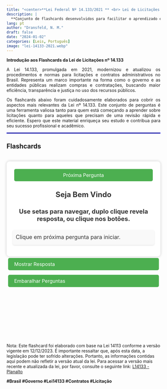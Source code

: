 ```yaml
---
title: "<center>**Lei Federal Nº 14.133/2021 ** <br> Lei de Licitações e Contratos </center>"
description: |
  **Conjunto de flashcards desenvolvidos para facilitar o aprendizado e a revisão da Lei de Licitações e Contratos públicos Nº 14.133.**
lang: pt
author: "Dransfeld, N. M."
draft: false
date: "2024-01-02"
categories: [Leis, Português]
image: "lei-14133-2021.webp"
---
```


::: {style="text-align: justify"}
**Introdução aos Flashcards da Lei de Licitações nº 14.133**

A Lei 14.133, promulgada em 2021, modernizou e atualizou os procedimentos e normas para licitações e contratos administrativos no Brasil. Representa um marco importante na forma como o governo e as entidades públicas realizam compras e contratações, buscando maior eficiência, transparência e justiça no uso dos recursos públicos.

Os flashcards abaixo foram cuidadosamente elaborados para cobrir os aspectos mais relevantes da Lei nº 14.133. Este conjunto de perguntas é uma ferramenta valiosa tanto para quem está começando a aprender sobre licitações quanto para aqueles que precisam de uma revisão rápida e eficiente. Espero que este material enriqueça seu estudo e contribua para seu sucesso profissional e acadêmico.
:::

<hr style="border: 1px solid blue;">

::: panel-tabset
## Flashcards

::: {style="height:600px;"}
```{=HTML}

<!DOCTYPE html>
<html lang="pt-br">
<head>
  <meta charset="UTF-8">
  <meta name="viewport" content="width=device-width, initial-scale=1.0">
  <title>Flash Cards nion</title>
  <style>
    
/* Estilos Padrões (Desktop) */

.spacer {
  height: 20px; /* Ajuste a altura para aumentar ou diminuir o espaço */
}


.FC-buttons-container {
  display: flex;
  flex-direction: column;
}

FC-button {
  padding: 8px 16px; /* Diminuído de 10px 20px para 8px 16px */
  font-size: 10px; /* Diminuído de 16px para 14px */
  background-color: #4CAF50;
  color: #fff;
  border: none;
  border-radius: 5px;
  font-size: 16px;
  cursor: pointer;
  transition: background-color 0.3s ease;
  flex: 1 1 auto; /* Permite que o botão cresça e ocupe espaço igual */
  margin: 5px; /* Espaçamento entre os botões */
}

.big-button {
  font-size: 20px; /* Tamanho maior para botões grandes */
}

.FC-small-button {
  font-size: 16px; /* Tamanho menor para botões pequenos */
}

.FC-card {
  padding: 20px;
  border-radius: 10px;
  box-shadow: 0 0 10px rgba(0,0,0,0.2);
  background-color: #fff;
  text-align: center;
}

.question-style {
  font-size: 24px;
  font-weight: bold;
  color: #333;
}

.answer-style {
  font-size: 18px; /* Tamanho confortável para leitura */
  color: #333; /* Cor mais escura para melhor contraste */
  line-height: 1.6; /* Espaçamento entre as linhas para melhorar a leitura */
  text-align: justify; /* Alinha o texto justificado para um fluxo uniforme */
  padding: 10px; /* Espaço ao redor do texto */
  border-radius: 5px; /* Bordas suavemente arredondadas para o bloco de texto */
  background-color: #f9f9f9; /* Cor de fundo sutil para destacar a área de resposta */
  box-shadow: 0px 2px 4px rgba(0,0,0,0.1); /* Sombra sutil para profundidade */
  margin-top: 20px; /* Mantém uma distância entre a pergunta e a resposta */
}

h1 {
  margin-top: 0;
}

FC-button {
  padding: 10px 20px;
  background-color: #4CAF50;
  color: #fff;
  border: none;
  border-radius: 5px;
  font-size: 16px;
  cursor: pointer;
  transition: background-color 0.3s ease;
}

FC-button:hover {
  background-color: #3e8e41;
}

/* Espaçamento entre botões */
FC-button:not(:last-child) {
    margin-bottom: 10px; /* Ajusta o espaçamento entre os botões */
  }

 /* Estilos para dispositivos móveis (telas menores que 768px) */
@media screen and (max-width: 768px) {
  .FC-container {
        max-width: 96%; /* Faz o container ocupar 100% da largura */
        padding: 10px; /* Ajusta o padding para dispositivos móveis */
  }

  .FC-card {
    padding: 20px;
  }

  .question-style {
    font-size: 20px;
  }

  .answer-style {
    font-size: 18px;
  }

  FC-button {
    padding: 16px 18px;
    font-size: 18px;
  }
}


  </style>
</head>
<body>
  <div class="spacer"></div>
  <div >
 
    <div class="FC-card" id="card">
      <div class="FC-buttons-container">
        <FC-button onclick="nextCard()">Próxima Pergunta</FC-button>
      </div>
      
      <p id="question" class="question-style">Seja Bem Vindo <br> <br> <small>Use setas para navegar, duplo clique revela resposta, ou clique nos botões.</small></p>
      <p id="answer" class="answer-style">Clique em próxima pergunta para iniciar.</p>
    </div>
    <div class="FC-buttons-container">
      <FC-button class="FC-small-button" id="answerButton" onclick="showAnswer()">Mostrar Resposta</FC-button>
      <FC-button class="FC-small-button" onclick="shuffleCards()">Embaralhar Perguntas</FC-button>
    </div>
    
  </div>
  <div class="spacer"></div>

  <script>
  
   var cards = [{question:"A quem se aplica esta lei?",answer:"Aplica-se às Administrações Públicas diretas, autárquicas e fundacionais da União, dos Estados, do Distrito Federal e dos Municípios."},
     {question:"As empresas públicas e sociedades de economia mista estão abrangidas por esta lei?",answer:"Não, exceto conforme disposto no art. 178 desta Lei (penalização)."},
     {question:"Como as contratações realizadas no âmbito das repartições públicas sediadas no exterior devem ser tratadas?",answer:"Elas obedecerão às peculiaridades locais e aos princípios básicos estabelecidos nesta Lei, conforme regulamentação específica."},
     {question:"Quem é responsável por disciplinar contratações relativas à gestão das reservas internacionais do Brasil?",answer:"O Banco Central do Brasil."},
     {question:"Quais entidades não são abrangidas por esta Lei?",answer:"Empresas públicas, sociedades de economia mista e suas subsidiárias, exceto conforme disposto no art. 178."},
     {question:"Quem editará a regulamentação específica para contratações no exterior?",answer:"Um ministro de Estado."},
     {question:"As contratações relativas à gestão, direta e indireta, das reservas internacionais do País, inclusive as deserviços conexos ou acessórios a essa atividade, serão disciplinadas em ato normativo de qual entidade ?",answer:"O Banco Central do Brasil."},
     {question:"Os fundos especiais estão incluídos no âmbito de aplicação desta lei?",answer:"Sim, assim como outras entidades controladas direta ou indiretamente pela Administração Pública."},
     {question:"Os órgãos dos Poderes Legislativo e Judiciário estão incluídos?",answer:"Sim, quando no desempenho de função administrativa."},
     {question:"As contratações realizadas no exterior obedecem completamente a esta Lei?",answer:"Elas obedecerão às peculiaridades locais e aos princípios básicos da Lei, conforme regulamentação específica."},
     {question:"Como serão disciplinadas as contratações relativas à gestão das reservas internacionais do País?",answer:"Em ato normativo próprio do Banco Central do Brasil."},
     {question:"A que esta Lei se aplica?",answer:"Alienação e concessão de direito real de bens, compra, locação, concessão e permissão de uso de bens públicos, prestação de serviços, obras e serviços de arquitetura e engenharia, e contratações de tecnologia da informação e comunicação."},
     {question:"Quais contratos não se subordinam ao regime desta Lei?",answer:"Contratos que envolvam operação de crédito e gestão de dívida pública, e contratações sujeitas a normas em legislação própria."},
     {question:"Quais disposições não são aplicadas no caso de aquisição de bens ou contratação de serviços?",answer:"Quando o valor estimado for superior à receita bruta máxima admitida para enquadramento como empresa de pequeno porte."},
     {question:"Quais disposições não são aplicadas no caso de  contratação de obras e serviços de engenharia?",answer:"Licitações cujo valor estimado for superior à receita bruta máxima para enquadramento como empresa de pequeno porte."},
     {question:"O que é necessário para microempresas e empresas de pequeno porte obterem benefícios?",answer:"Que, no ano da licitação, não tenham celebrado contratos com a Administração Pública cujos valores somados ultrapassem a receita bruta máxima admitida para enquadramento como empresa de pequeno porte."},
     {question:"Empresas públicas e sociedades de economia mista estão sujeitas a qual lei?",answer:"Lei nº 13.303, de 30 de junho de 2016."},
     {question:"Como são tratadas as licitações e contratações com recursos de organismos financeiros estrangeiros?",answer:"Podem seguir condições de acordos internacionais ou condições específicas dos organismos, desde que não violem princípios constitucionais."},
     {question:"O que deve ser observado nas contratações relativas à gestão das reservas internacionais?",answer:"Deve-se assegurar a observância dos princípios estabelecidos no caput do art. 37 da Constituição Federal."},
     {question:"O que não se subordina ao regime desta Lei em relação a contratações financeiras?",answer:"Contratos de operação de crédito, interno ou externo, e gestão de dívida pública."},
     {question:"Quem deve editar a regulamentação específica para contratações no exterior?",answer:"Ministro de Estado."},
     {question:"Os órgãos dos Poderes Legislativo e Judiciário da União estão abrangidos por esta Lei somente no desempenho de função legislativa.",answer:"Falso: Eles estão incluídos quando no desempenho de função administrativa."},
     {question:"As sociedades de economia mista são regidas por esta Lei.",answer:"Falso: Elas não são abrangidas por esta Lei, sendo regidas pela Lei nº 13.303, de 30 de junho de 2016."},
     {question:"As contratações realizadas por repartições públicas no exterior devem sempre seguir rigorosamente esta Lei sem qualquer adaptação.",answer:"Falso: Elas obedecerão às peculiaridades locais e aos princípios básicos da Lei, com regulamentação específica."},
     {question:"Contratações com recursos de organismos financeiros estrangeiros não podem seguir condições de acordos internacionais.",answer:"Falso: Elas podem seguir condições de acordos internacionais aprovados pelo Congresso Nacional e ratificados pelo Presidente da República."},
     {question:"Contratos que envolvem gestão de dívida pública estão subordinados ao regime desta Lei.",answer:"Falso: Contratos que tenham por objeto gestão de dívida pública não se subordinam ao regime desta Lei."},
     {question:"Para microempresas obterem benefícios, é irrelevante o valor dos contratos já celebrados com a Administração Pública.",answer:"Falso: É relevante, pois no ano da licitação, elas não devem ter celebrado contratos cujos valores somados ultrapassem a receita bruta máxima admitida para enquadramento como empresa de pequeno porte."},
     {question:"Contratações de tecnologia da informação não estão incluídas na aplicação desta Lei.",answer:"Falso: Contratações de tecnologia da informação e de comunicação estão inclusas na Lei."},
     {question:"Quais são os cinco primeiros princípios listados no Art. 5º que devem ser observados na aplicação desta Lei?",answer:"LIMPE- Os cinco primeiros princípios são: legalidade, impessoalidade, moralidade, publicidade e eficiência. Ao todo são mais de 15 princípios."},
     {question:"O Art. 5º faz menção a algum decreto-lei específico? Se sim, qual é?",answer:"Sim, o Art. 5º menciona o Decreto-Lei nº 4.657, de 4 de setembro de 1942, também conhecido como Lei de Introdução às Normas do Direito Brasileiro."},
     {question:"Qual princípio destaca a importância da justificativa para as ações tomadas no âmbito desta Lei?",answer:"O princípio da 'motivação'."},
     {question:"Há algum princípio no Art. 5º que foca na sustentabilidade em relação ao desenvolvimento nacional?",answer:"Sim, é o princípio do 'desenvolvimento nacional sustentável'."},
     {question:"O princípio da 'competitividade' é mencionado no Art. 5º?",answer:"Sim, o princípio da 'competitividade' é um dos mencionados no Art. 5º."},
     {question:"Qual princípio mencionado no Art. 5º destaca a importância de seguir o que foi estabelecido no edital da licitação?",answer:"O princípio da 'vinculação ao edital'."},
     {question:"O princípio da 'confidencialidade' é um dos listados no Art. 5º para ser observado na aplicação desta Lei.",answer:"Falso. O princípio da 'confidencialidade' não é mencionado no Art. 5º."},
     {question:"O que significa o princípio da 'legalidade' na aplicação desta Lei?",answer:"O princípio da legalidade estabelece que todas as ações e decisões tomadas no âmbito da administração pública devem estar em conformidade com a lei. Em outras palavras, autoridades públicas só podem agir se houver previsão legal."},
     {question:"Como o princípio da 'impessoalidade' se manifesta na prática administrativa?",answer:"O princípio da impessoalidade refere-se à necessidade de a administração pública agir sem favoritismos ou discriminações. As ações e decisões não devem ser baseadas em interesses pessoais ou preferências, mas sim no interesse público."},
     {question:"O que o princípio da 'eficiência' busca promover na administração pública?",answer:"O princípio da eficiência visa garantir que a administração pública atue de maneira produtiva e com o melhor uso dos recursos disponíveis. Busca-se alcançar os melhores resultados possíveis com os meios disponíveis, otimizando processos e evitando desperdícios."},
     {question:"Como o princípio da 'moralidade' se relaciona com a conduta dos agentes públicos?",answer:"O princípio da moralidade estabelece que os agentes públicos devem agir com integridade, honestidade e ética. Isso significa que suas ações e decisões devem não apenas seguir a letra da lei, mas também o espírito de justiça, equidade e probidade."},
     {question:"Como o princípio do 'interesse público' guia as ações da administração?",answer:"O princípio do interesse público estabelece que todas as ações e decisões da administração pública devem ser tomadas visando o bem comum, priorizando as necessidades e interesses da coletividade sobre interesses individuais ou de grupos específicos."},
     {question:"O que significa o princípio da 'probidade administrativa'?",answer:"O princípio da probidade administrativa implica uma atuação íntegra, honesta e ética por parte dos agentes públicos, evitando atos de corrupção, improbidade ou qualquer forma de malversação dos recursos e poderes públicos."},
     {question:"O que o princípio da 'segurança jurídica' busca assegurar?",answer:"O princípio da segurança jurídica visa garantir estabilidade e previsibilidade nas relações jurídicas. Significa que as regras e decisões devem ser claras, consistentes e aplicadas de maneira coerente, protegendo as expectativas legítimas dos cidadãos e evitando mudanças abruptas ou retroativas."},
     {question:"Como o princípio da 'razoabilidade' se aplica nas decisões administrativas?",answer:"O princípio da razoabilidade exige que as decisões e ações da administração pública sejam proporcionais, lógicas e sensatas, evitando excessos ou medidas que não se justifiquem diante das circunstâncias e dos fins a serem alcançados."},
     {question:"De que forma o princípio da 'competitividade' influencia as licitações públicas?",answer:"O princípio da competitividade busca assegurar que as licitações públicas sejam estruturadas de forma a promover uma competição justa entre os participantes, evitando práticas que favoreçam ou prejudiquem indevidamente qualquer licitante e garantindo melhores condições para a administração."},
     {question:"Como o princípio da 'segregação de funções' contribui para a integridade dos processos administrativos?",answer:"O princípio da segregação de funções visa garantir que diferentes etapas ou componentes de um processo ou tarefa sejam realizadas por diferentes indivíduos ou entidades, reduzindo assim o risco de erros, fraudes ou abusos. Ao separar responsabilidades, cria-se um sistema de checagens e equilíbrios que aprimora a integridade e a confiabilidade dos processos administrativos."},
     {question:"Por que o princípio da 'proporcionalidade' é essencial nas decisões administrativas?",answer:"O princípio da proporcionalidade exige que as ações e decisões da administração pública sejam proporcionais à necessidade e ao objetivo pretendido. Isso implica evitar medidas excessivas ou insuficientes, assegurando que a intervenção do poder público seja justa e adequada à situação em questão."},
     {question:"Como o princípio da 'celeridade' impacta os procedimentos administrativos?",answer:"O princípio da celeridade busca garantir que os procedimentos e processos administrativos sejam realizados de forma ágil e eficiente, evitando atrasos desnecessários. Ele reforça a ideia de que a administração pública deve atuar prontamente para atender às demandas e necessidades dos cidadãos"},
     {question:"O que o princípio do 'planejamento' implica na gestão pública?",answer:"O princípio do planejamento enfatiza a importância de se estabelecer planos, metas e estratégias claras na administração pública. Ele visa garantir que as ações governamentais sejam bem pensadas, coordenadas e alinhadas com os objetivos e políticas públicas, otimizando recursos e evitando desperdícios ou ações descoordenadas."},
     {question:"De que forma o princípio da 'eficácia' se relaciona com os resultados da administração pública?",answer:"O princípio da eficácia refere-se à capacidade da administração pública de alcançar os resultados esperados e cumprir seus objetivos. Ele ressalta a necessidade de a administração não apenas realizar atividades, mas garantir que essas atividades produzam os efeitos desejados e atendam efetivamente às necessidades da população."},
     {question:"O que é definido como 'órgão' segundo o Art. 6º?",answer:"Unidade de atuação integrante da estrutura da Administração Pública."},
     {question:"O que é uma 'entidade'?",answer:"Unidade de atuação dotada de personalidade jurídica."},
     {question:"O que compõe a 'Administração Pública'?",answer:"Administração direta e indireta da União, dos Estados, do Distrito Federal e dos Municípios, inclusive entidades com personalidade jurídica de direito privado sob controle do poder público e as fundações por ele instituídas ou mantidas."},
     {question:"O que significa 'Administração' na definição?",answer:"Órgão ou entidade por meio do qual a Administração Pública atua."},
     {question:"Quem é considerado 'agente público'?",answer:"Indivíduo que exerce mandato, cargo, emprego ou função em pessoa jurídica integrante da Administração Pública."},
     {question:"Como é definida 'autoridade'?",answer:"Agente público dotado de poder de decisão."},
     {question:"Quem é o 'contratante'?",answer:"Pessoa jurídica integrante da Administração Pública responsável pela contratação."},
     {question:"O que é um 'contratado'?",answer:"Pessoa física ou jurídica, ou consórcio de pessoas jurídicas, signatária de contrato com a Administração."},
     {question:"Como é descrito um 'licitante'?",answer:"Pessoa que participa ou manifesta intenção de participar de processo licitatório."},
     {question:"Qual é o prazo de entrega para uma 'compra' considerada imediata?",answer:"Até 30 dias da ordem de fornecimento."},
     {question:"O que se entende por 'serviço'?",answer:"Atividade destinada a obter determinada utilidade, intelectual ou material, de interesse da Administração."},
     {question:"Como é definida 'obra'?",answer:"Atividade que implica intervenção no meio ambiente, inovando o espaço físico ou alterando substancialmente características de bem imóvel."},
     {question:"O que são 'bens e serviços comuns'?",answer:"Aqueles cujos padrões de desempenho e qualidade podem ser objetivamente definidos pelo edital."},
     {question:"o que são  'bens e serviços especiais'?",answer:"Aqueles que, por sua alta heterogeneidade ou complexidade, não podem ser descritos como bens e serviços comuns."},
     {question:"O que são 'serviços e fornecimentos contínuos'?",answer:"Serviços e compras realizadas pela Administração Pública para manutenção da atividade administrativa."},
     {question:"Como são definidos 'serviços contínuos com regime de dedicação exclusiva de mão de obra' (DEMO)?",answer:"Serviços onde empregados do contratado ficam à disposição, não compartilham recursos e permitem fiscalização pelo contratante."},
     {question:"Como  são definidos serviços 'não contínuos ou contratados por escopo'?",answer:"Serviços que impõem ao contratado o dever de realizar uma prestação específica em período predeterminado."},
     {question:"O que compreende 'serviços técnicos especializados de natureza predominantemente intelectual'?",answer:"Trabalhos relativos a estudos técnicos, planejamentos, projetos, pareceres, assessorias, fiscalização, defesa de causas, treinamento, restauração, controles de qualidade e demais serviços de engenharia."},
     {question:"O que significa 'notória especialização'?",answer:"Qualidade de profissional ou empresa reconhecida em sua especialidade devido a desempenho anterior, estudos, experiência, entre outros."},
     {question:"O que é 'estudo técnico preliminar (ETP)'?",answer:"Documento da primeira etapa do planejamento de uma contratação que caracteriza o interesse público."},
     {question:"Como é definido o 'serviço de engenharia'?",answer:"Atividades destinadas a obter determinada utilidade, de interesse para a Administração e que são estabelecidas como privativas das profissões de arquiteto, engenheiro ou técnicos especializados."},
     {question:"O que são serviços comuns de engenharia?",answer:"Serviços de engenharia padronizáveis de manutenção, adequação e adaptação de bens."},
     {question:"O que são serviços especiais de engenharia?",answer:"Aqueles que, por sua alta heterogeneidade ou complexidade, não se enquadram na definição de serviços comuns de engenharia."},
     {question:"O 'serviço de engenharia' refere-se exclusivamente a atividades relacionadas a construções e edificações.",answer:"Falso: O serviço de engenharia envolve atividades destinadas a obter uma utilidade, intelectual ou material, de interesse para a Administração, e não apenas construções."},
     {question:"Uma 'entidade' é definida como uma unidade de atuação dotada de personalidade jurídica.",answer:"TRUE"},
     {question:"Qual é o valor que define obras, serviços e fornecimentos de grande vulto?",answer:"R$ 200.000.000,00 (duzentos milhões de reais). Valor atualizado em 1º de janiero R$ 228.833.309,04"},
     {question:"O que é um termo de referência?",answer:"É um documento necessário para a contratação de bens e serviços, contendo parâmetros e elementos descritivos específicos."},
     {question:"Quais são os primeiros três elementos do termo de referência?",answer:"Definição do objeto, fundamentação da contratação e descrição da solução como um todo."},
     {question:"Qual a diferença entre 'modelo de execução do objeto' e 'modelo de gestão do contrato' no termo de referência?",answer:"O primeiro define como o contrato produzirá resultados, e o segundo descreve o acompanhamento e fiscalização do objeto."},
     {question:"O que é um anteprojeto?",answer:"É uma peça técnica com subsídios para a elaboração do projeto básico."},
     {question:"Quais elementos o anteprojeto deve conter, relacionados ao design?",answer:"Estética do projeto arquitetônico e traçado geométrico."},
     {question:"O que define um projeto básico?",answer:"Conjunto de elementos para definir e dimensionar uma obra ou serviço, baseado em estudos técnicos preliminares."},
     {question:"Quais são os primeiros dois elementos do projeto básico relacionados à execução da solução escolhida?",answer:"Levantamentos topográficos e cadastrais e soluções técnicas globais e localizadas."},
     {question:"Como se define projeto executivo?",answer:"Conjunto de elementos para a execução completa da obra, detalhando soluções do projeto básico."},
     {question:"O que é a matriz de riscos?",answer:"Cláusula contratual que define riscos e responsabilidades, equilibrando o contrato economicamente."},
     {question:"O que se entende por 'empreitada por preço unitário'?",answer:"Contratação da obra ou serviço por preço de unidades determinadas."},
     {question:"Como a 'empreitada por preço global' é definida?",answer:"Contratação da execução da obra ou serviço por um preço certo e total."},
     {question:"Qual a característica da empreitada integral?",answer:"Contratação total do empreendimento, entregando-o pronto para operação ao contratante."},
     {question:"Como é definida a contratação por tarefa?",answer:"Contratação de mão de obra para pequenos trabalhos, com ou sem fornecimento de materiais."},
     {question:"O que é a contratação integrada?",answer:"Contratação onde o contratado cuida dos projetos básico e executivo, execução, fornecimento e finalização."},
     {question:"o que é  a contratação semi-integrada?",answer:"Semelhante à integrada, mas o contratado não elabora o projeto básico."},
     {question:"O que aborda o critério 'requisitos da contratação' no termo de referência?",answer:"Detalhes exigidos pela entidade ou órgão contratante para efetuar a contratação."},
     {question:"No anteprojeto, o que compreende a 'proposta de concepção da obra'?",answer:"A ideia inicial ou conceito da obra ou serviço de engenharia."},
     {question:"Qual é a finalidade do 'orçamento detalhado' no projeto básico?",answer:"Detalhar o custo total da obra com base em quantitativos de serviços e fornecimentos avaliados."},
     {question:"Qual o objetivo dos 'pareceres de sondagem' em um anteprojeto?",answer:"valiar características do solo e subsolo, fundamentais para a estrutura da obra."},
     {question:"No projeto básico, o que se entende por 'soluções técnicas globais e localizadas'?",answer:"Soluções que detalham a obra de forma geral e específica, evitando reformulações futuras."},
     {question:"Como a 'contratação semi-integrada' difere da 'contratação integrada'?",answer:"Na semi-integrada, o contratado é responsável pelo projeto executivo e execução da obra, mas não pelo projeto básico."},
     {question:"O que é fornecimento e prestação de serviço associado?",answer:"Regime de contratação em que, além do fornecimento do objeto, o contratado responsabiliza-se por sua operação, manutenção ou ambas, por tempo determinado."},
     {question:"O que acontece durante uma licitação internacional?",answer:"Licitação processada em território nacional na qual é admitida a participação de licitantes estrangeiros, com a possibilidade de cotação de preços em moeda estrangeira, ou licitação na qual o objeto contratual pode ou deve ser executado no todo ou em parte em território estrangeiro."},
     {question:"Como é definido o 'serviço nacional'?",answer:"Serviço prestado em território nacional, nas condições estabelecidas pelo Poder Executivo federal."},
     {question:"O que significa 'produto manufaturado nacional'?",answer:"Produto manufaturado produzido no território nacional de acordo com o processo produtivo básico ou com as regras de origem estabelecidas pelo Poder Executivo federal."},
     {question:"Quais são os critérios de julgamento na modalidade de licitação 'concorrência'?",answer:"Os critérios são: a) menor preço; b) melhor técnica ou conteúdo artístico; c) técnica e preço; d) maior retorno econômico; e) maior desconto."},
     {question:"O que define a modalidade de licitação 'concurso'?",answer:"Modalidade de licitação para escolha de trabalho técnico, científico ou artístico, cujo critério de julgamento será o de melhor técnica ou conteúdo artístico, e para concessão de prêmio ou remuneração ao vencedor."},
     {question:"Como funciona a modalidade de licitação 'leilão'?",answer:"Modalidade de licitação para alienação de bens imóveis ou de bens móveis inservíveis ou legalmente apreendidos a quem oferecer o maior lance."},
     {question:"Qual é o critério de julgamento na modalidade de licitação 'pregão'?",answer:"O critério de julgamento poderá ser o de menor preço ou o de maior desconto."},
     {question:"O que caracteriza a modalidade de licitação 'diálogo competitivo'?",answer:"Modalidade de licitação para contratação de obras, serviços e compras em que a Administração Pública realiza diálogos com licitantes previamente selecionados mediante critérios objetivos, com o intuito de desenvolver uma ou mais alternativas capazes de atender às suas necessidades, devendo os licitantes apresentar proposta final após o encerramento dos diálogos."},
     {question:"O que é o processo de 'credenciamento'?",answer:"Processo administrativo de chamamento público em que a Administração Pública convoca interessados em prestar serviços ou fornecer bens para que, preenchidos os requisitos necessários, se credenciem no órgão ou na entidade para executar o objeto quando convocados."},
     {question:"Qual é o propósito do 'sistema de registro de preços'?",answer:"Conjunto de procedimentos para realização, mediante contratação direta ou licitação nas modalidades pregão ou concorrência, de registro formal de preços relativos a prestação de serviços, a obras e a aquisição e locação de bens para contratações futuras."},
     {question:"O que é uma 'ata de registro de preços'?",answer:"Documento vinculativo e obrigacional, com característica de compromisso para futura contratação, no qual são registrados o objeto, os preços, os fornecedores, os órgãos participantes e as condições a serem praticadas, conforme as disposições contidas no edital da licitação, no aviso ou instrumento de contratação direta e nas propostas apresentadas."},
     {question:"Qual é a diferença entre um órgão ou entidade 'participante' e 'não participante' em relação ao registro de preços?",answer:"O órgão ou entidade 'participante' é aquele que participa dos procedimentos iniciais da contratação para registro de preços e integra a ata de registro de preços. Já o 'não participante' não participa desses procedimentos iniciais e não integra a ata."},
     {question:"O que é uma 'comissão de contratação'?",answer:"Conjunto de agentes públicos indicados pela Administração, em caráter permanente ou especial, com a função de receber, examinar e julgar documentos relativos às licitações e aos procedimentos auxiliares."},
     {question:"O que representa o 'catálogo eletrônico de padronização de compras, serviços e obras'?",answer:"Sistema informatizado, de gerenciamento centralizado e com indicação de preços, destinado a permitir a padronização de itens a serem adquiridos pela Administração Pública e que estarão disponíveis para a licitação."},
     {question:"O que é um 'contrato de eficiência'?",answer:"Contrato cujo objeto é a prestação de serviços, que pode incluir a realização de obras e o fornecimento de bens, com o objetivo de proporcionar economia ao contratante, na forma de redução de despesas correntes, remunerado o contratado com base em percentual da economia gerada."},
     {question:"Como são definidos 'produtos para pesquisa e desenvolvimento'?",answer:"Bens, insumos, serviços e obras necessários para atividade de pesquisa científica e tecnológica, desenvolvimento de tecnologia ou inovação tecnológica, discriminados em projeto de pesquisa."},
     {question:"O que significa o termo 'sobrepreço'?",answer:"Preço orçado para licitação ou contratado em valor expressivamente superior aos preços referenciais de mercado."},
     {question:"Qual é a diferença entre 'sobrepreço' e 'superfaturamento'?",answer:"O 'sobrepreço' refere-se ao preço orçado ou contratado acima dos valores referenciais de mercado, enquanto 'superfaturamento' envolve o pagamento de valor superior ao mercado pelo bem fornecido ou serviço prestado, ou aquisição de quantidade ou qualidade inferior à contratada."},
     {question:"O que faz o 'agente de contratação'?",answer:"Agente ou comissão designada pela autoridade competente, com a responsabilidade de conduzir os procedimentos licitatórios ou os procedimentos auxiliares, desde o seu início até a adjudicação do objeto."},
     {question:"O 'diálogo competitivo' é uma modalidade de licitação na qual a Administração Pública realiza diálogos com os licitantes com base em critérios objetivos.",answer:"Verdadeira"},
     {question:"A 'comissão de contratação' é responsável por receber, examinar e julgar documentos relacionados às licitações e procedimentos auxiliares.",answer:"Verdadeira"},
     {question:"O 'sistema de registro de preços' é uma modalidade de licitação.",answer:"Falso. O sistema de registro de preços é um conjunto de procedimentos para registrar preços para contratações futuras, e não uma modalidade de licitação."},
     {question:"Um 'produto manufaturado nacional' é qualquer produto feito no território nacional, independentemente de como foi produzido.",answer:"Falso. O produto manufaturado nacional é aquele produzido conforme o processo produtivo básico ou as regras de origem estabelecidas pelo Poder Executivo federal."},
     {question:"A modalidade de licitação 'concorrência' seleciona vencedores apenas pelo critério de menor preço.",answer:"Falso. A modalidade de licitação 'concorrência' tem diversos critérios de julgamento, incluindo menor preço, melhor técnica ou conteúdo artístico, técnica e preço, maior retorno econômico e maior desconto."},
     {question:"A 'licitação internacional' ocorre apenas quando o objeto contratual é executado em território estrangeiro.",answer:"Falso. Uma licitação é internacional se for admitida a participação de licitantes estrangeiros ou se o objeto contratual puder ou dever ser executado, no todo ou em parte, em território estrangeiro."},
     {question:"Quem é responsável por promover a gestão por competências e designar agentes públicos para o desempenho das funções essenciais à execução desta Lei?",answer:"A autoridade máxima do órgão ou da entidade ou quem as normas de organização administrativa indicarem."},
     {question:"Qual é um dos requisitos para ser designado como agente público conforme esta lei?",answer:"Ser, preferencialmente, servidor efetivo ou empregado público dos quadros permanentes da Administração Pública."},
     {question:"Um agente público pode ser parente até que grau de licitantes ou contratados da Administração?",answer:"Até o terceiro grau."},
     {question:"O que a autoridade deve observar em relação ao princípio da segregação de funções?",answer:"A autoridade deve evitar a designação do mesmo agente público para atuação simultânea em funções suscetíveis a riscos, reduzindo a possibilidade de ocultação de erros e fraudes."},
     {question:"A quem se aplica o disposto sobre os agentes públicos e seus requisitos?",answer:"Aplica-se também aos órgãos de assessoramento jurídico e de controle interno da Administração."},
     {question:"Quem conduzirá o processo de licitação?",answer:"A licitação será conduzida por um agente de contratação."},
     {question:"Em que situação o agente de contratação pode ser substituído por uma comissão de contratação?",answer:"Em licitação que envolva bens ou serviços especiais, observando os requisitos estabelecidos no art. 7º."},
     {question:"Quantos membros devem compor a comissão de contratação?",answer:"No mínimo, 3 (três) membros."},
     {question:"O que é vedado ao agente público designado para atuar em licitações e contratos?",answer:"Admitir, prever, incluir ou tolerar atos que comprometam o caráter competitivo, entre outras restrições."},
     {question:"Um agente público de um órgão licitante pode participar da licitação?",answer:"Não, é vedada a participação direta ou indireta."},
     {question:"Quem defenderá as autoridades competentes e os servidores públicos relacionados às licitações e contratos em esferas administrativas, controladoras ou judiciais?",answer:"A advocacia pública."},
     {question:"Em que situação o disposto sobre a defesa das autoridades competentes não se aplica?",answer:"Quando provas da prática de atos ilícitos dolosos constarem nos autos do processo."},
     {question:"Quem é responsável por dar impulso ao procedimento licitatório e executar atividades relacionadas ao bom andamento do certame até sua homologação?",answer:"O agente de contratação."},
     {question:"O que é vedado estabelecer entre empresas brasileiras e estrangeiras na condução de licitações e contratos?",answer:"Tratamento diferenciado de natureza comercial, legal, trabalhista, entre outros."},
     {question:"Em uma licitação na modalidade pregão, como será chamado o agente responsável pela condução do certame?",answer:"Será designado pregoeiro."},
     {question:"O que acontece se um agente de contratação for induzido a erro pela sua equipe de apoio?",answer:"O agente de contratação responderá individualmente pelos atos que praticar, salvo quando induzido a erro pela equipe."},
     {question:"Em licitações que envolvam bens ou serviços especiais não rotineiramente contratados, o que pode ser feito para assessorar os agentes públicos?",answer:"Pode-se contratar, por prazo determinado, o serviço de uma empresa ou de um profissional especializado."},
     {question:"Quem poderá contar com o apoio dos órgãos de assessoramento jurídico e de controle interno para o desempenho de funções essenciais à execução desta Lei?",answer:"O agente de contratação, a equipe de apoio, a comissão de contratação, os fiscais e gestores de contratos."},
     {question:"Em que condições o agente público pode ser representado pela advocacia pública?",answer:"Quando precisarem defender-se devido a atos praticados em estrita observância de orientações em parecer jurídico, conforme o art. 53 desta Lei."},
     {question:"Se um agente público não mais ocupar o cargo em que foi praticado o ato questionado, o disposto sobre defesa pelas autoridades competentes ainda se aplica?",answer:"Sim, o agente público ainda será defendido mesmo que não mais ocupe o cargo ou função."},
     {question:"O agente público pode ser parente de até quinto grau de licitantes ou contratados da Administração.",answer:"Falsa. Conforme o texto, um agente público não pode ser parente até o terceiro grau de licitantes ou contratados da Administração."},
     {question:"A comissão de contratação deve ser formada por, no mínimo, 5 membros.",answer:"Falsa. A comissão de contratação deve ser formada por, no mínimo, 3 membros."},
     {question:"Em uma licitação na modalidade pregão, o agente responsável pela condução do certame é chamado de pregoeiro.",answer:"Verdadeira"},
     {question:"O agente público responsável pela licitação pode, sob qualquer circunstância, estabelecer tratamento diferenciado entre empresas brasileiras e estrangeiras.",answer:"Falsa. O agente público designado para atuar em licitações e contratos não pode estabelecer tratamento diferenciado de natureza comercial, legal, trabalhista, previdenciária ou qualquer outra entre empresas brasileiras e estrangeiras."},
     {question:"Qual é o principal objetivo do processo licitatório?",answer:"Assegurar a seleção da proposta mais vantajosa para a Administração Pública."},
     {question:"Quais são as finalidades do processo licitatório enumeradas no Art. 11?",answer:"Selecionar a proposta mais vantajosa, assegurar tratamento isonômico entre licitantes, evitar contratações com sobrepreço e incentivar a inovação."},
     {question:"A quem cabe a responsabilidade pela governança das contratações?",answer:"A alta administração do órgão ou entidade."},
     {question:"No processo licitatório, como serão produzidos os documentos?",answer:"Serão produzidos por escrito, com data, local de realização e assinatura dos responsáveis."},
     {question:"Como devem ser expressos os valores, preços e custos no processo licitatório?",answer:"Na moeda corrente nacional."},
     {question:"O que acontece quando há desatendimento de exigências formais que não comprometem a qualificação do licitante?",answer:"Não resultará em afastamento da licitação ou invalidação do processo."},
     {question:"Quando será exigido o reconhecimento de firma?",answer:"Somente quando houver dúvida de autenticidade, exceto em caso de imposição legal."},
     {question:"Os atos do processo licitatório serão preferencialmente de qual natureza?",answer:"Digitais."},
     {question:"Qual é o objetivo do plano de contratações anual?",answer:"Racionalizar as contratações, garantir alinhamento com o planejamento estratégico e subsidiar a elaboração das leis orçamentárias."},
     {question:"Os atos praticados no processo licitatório são públicos?",answer:"Sim, exceto em casos de sigilo por segurança da sociedade e do Estado."},
     {question:"Quem não pode participar da licitação ou da execução de contrato?",answer:"Entre outros, o autor do projeto, empresas controladoras/concorrentes, e aqueles com vínculo com agentes públicos do processo."},
     {question:"Qual é a consequência para quem foi condenado por exploração de trabalho infantil nos últimos 5 anos?",answer:"Não poderá participar de licitações."},
     {question:"Pessoa jurídica pode participar de licitação em consórcio?",answer:"Sim, salvo vedação devidamente justificada."},
     {question:"Quais são as fases do processo de licitação?",answer:"Preparatória, divulgação do edital, apresentação de propostas, julgamento, habilitação, recursal e homologação."},
     {question:"Profissionais em cooperativas podem participar de licitação?",answer:"Sim, se cumprirem certos critérios estabelecidos na legislação."},
     {question:"O que é necessário para que a cooperativa participe de uma licitação?",answer:"Cumprir as regras da legislação aplicável, demonstrar atuação em regime cooperado e ter cooperados com qualificação equivalente."},
     {question:"O processo de licitação deve observar que fases em sequência?",answer:"Preparatória, divulgação, apresentação de propostas, julgamento, habilitação, fase recursal e homologação."},
     {question:"Qual é a condição para antecipar a fase de habilitação?",answer:"Deve haver ato motivado e ser expressamente previsto no edital."},
     {question:"Qual é a forma preferencial de realização das licitações?",answer:"Forma eletrônica."},
     {question:"Os atos licitatórios públicos devem ser diferidos em que situações?",answer:"Quanto ao conteúdo das propostas até sua abertura e quanto ao orçamento da Administração nos termos específicos da Lei."},
     {question:"Quando é permitida a identificação e assinatura digital?",answer:"Mediante certificado digital emitido pela Infraestrutura de Chaves Públicas Brasileira (ICP-Brasil)."},
     {question:"A empresa líder de um consórcio tem qual responsabilidade?",answer:"Representação do consórcio perante a Administração."},
     {question:"Há alguma restrição na substituição de consorciado?",answer:"Sim, deve ser autorizada pelo órgão contratante e a nova empresa deve cumprir os mesmos requisitos da substituída."},
     {question:"Quais são os responsáveis pelo controle e governança dos processos licitatórios e contratos?",answer:"A alta administração do órgão ou entidade."},
     {question:"O que é necessário para que empresas controladoras, controladas ou coligadas não concorram entre si",answer:"Deve estar nos termos da Lei nº 6.404, de 15 de dezembro de 1976."},
     {question:"O que caracteriza a fase preparatória do processo licitatório?",answer:"É caracterizada pelo planejamento, compatibilizando-se com o plano de contratações anual e com as leis orçamentárias."},
     {question:"Qual o objetivo do estudo técnico preliminar na fase preparatória?",answer:"Caracterizar o interesse público envolvido e descrever a necessidade da contratação."},
     {question:"Como o objeto da contratação é definido?",answer:"Por meio de termo de referência, anteprojeto, projeto básico ou projeto executivo, conforme o caso."},
     {question:"O que é abordado na definição das condições de execução e pagamento?",answer:"Garantias exigidas e ofertadas e as condições de recebimento."},
     {question:"O que compõe a motivação circunstanciada das condições do edital?",answer:"Justificativas de exigências de qualificação técnica, qualificação econômico-financeira, critérios de pontuação e regras para participação de empresas em consórcio."},
     {question:"O que deve ser analisado para garantir o sucesso da licitação?",answer:"Análise dos riscos que possam comprometer o sucesso da licitação e a boa execução contratual."},
     {question:"O que deve evidenciar o estudo técnico preliminar?",answer:"O problema a ser resolvido e a melhor solução, avaliando a viabilidade técnica e econômica da contratação."},
     {question:"O que é o levantamento de mercado no estudo técnico preliminar?",answer:"Análise das alternativas possíveis e justificativa técnica e econômica da escolha do tipo de solução a contratar."},
     {question:"Quando a especificação do objeto para obras e serviços comuns de engenharia pode ser simplificada?",answer:"Quando é demonstrada a inexistência de prejuízo para os padrões de desempenho e qualidade almejados."},
     {question:"Quais são algumas competências regulamentares dos órgãos da Administração?",answer:"Instituir instrumentos para centralização de procedimentos, criar catálogos eletrônicos e sistemas informatizados e promover a adoção de tecnologias."},
     {question:"O que o catálogo eletrônico de padronização contém?",answer:"Documentação e procedimentos da fase interna de licitações e especificações dos respectivos objetos."},
     {question:"Quais tecnologias são preferenciais nas licitações de obras e serviços de engenharia e arquitetura?",answer:"Modelagem da Informação da Construção (Building Information Modelling - BIM) ou tecnologias integradas similares."},
     {question:"Qual é a qualidade dos itens de consumo adquiridos para a Administração Pública?",answer:"De qualidade comum, não superior à necessária para cumprir suas finalidades, vedada a aquisição de artigos de luxo."},
     {question:"Quem definirá os limites para o enquadramento dos bens de consumo nas categorias comum e luxo?",answer:"Os Poderes Executivo, Legislativo e Judiciário."},
     {question:"Quando a Administração pode convocar uma audiência pública sobre uma licitação?",answer:"Com antecedência mínima de 8 (oito) dias úteis."},
     {question:"O que deve ser disponibilizado antes da audiência pública?",answer:"Informações pertinentes, incluindo estudo técnico preliminar e elementos do edital de licitação."},
     {question:"Qual é a alternativa à audiência pública que a Administração pode usar para submeter uma licitação?",answer:"Submeter a licitação a uma prévia consulta pública."},
     {question:"Com o que a fase preparatória do processo licitatório deve compatibilizar-se, além do plano de contratações anual?",answer:"Com as leis orçamentárias."},
     {question:"O que acontece se o estudo técnico preliminar não contemplar todos os elementos previstos no § 1º do artigo referido?",answer:"Deve apresentar as devidas justificativas."},
     {question:"Em relação ao catálogo eletrônico de padronização, o que deve acontecer se não for utilizado?",answer:"Deve ser justificado por escrito e anexado ao respectivo processo licitatório."},
     {question:"O que pode ser contemplado no edital?",answer:"Uma matriz de alocação de riscos entre contratante e contratado."},
     {question:"O que a matriz de riscos deve promover?",answer:"Alocação eficiente dos riscos e estabelecimento das responsabilidades de cada parte."},
     {question:"Quando o edital deve obrigatoriamente ter matriz de alocação de riscos?",answer:"Para obras e serviços de grande vulto ou regimes de contratação integrada e semi-integrada."},
     {question:"Qual a base para determinar o valor estimado da contratação?",answer:"Deve ser compatível com valores do mercado e considerar dados públicos e quantidades contratadas."},
     {question:"Quais parâmetros podem ser usados para definir o valor estimado em licitações de bens e serviços?",answer:"Composição de custos, contratações anteriores da Administração, dados de pesquisa, solicitação de cotação e notas fiscais eletrônicas."},
     {question:"Em contratações diretas, como o contratado deve justificar os preços?",answer:"Comprovando conformidade com contratações similares através de notas fiscais ou outros meios idôneos."},
     {question:"Quando o orçamento estimado pode ser sigiloso?",answer:"Quando justificado, mas órgãos de controle têm acesso."},
     {question:"Se a licitação for julgada por maior desconto, o que constará no edital?",answer:"O preço estimado ou o máximo aceitável."},
     {question:"O que deve conter no edital?",answer:"Objetivo da licitação, regras sobre convocação, julgamento, habilitação, recursos, penalidades, fiscalização, entrega e condições de pagamento."},
     {question:"Como a Administração pode proceder com o objeto da licitação?",answer:"Pode adotar minutas padronizadas com cláusulas uniformes."},
     {question:"O edital pode exigir que parte da mão de obra seja de mulheres vítimas de violência ou egressos do sistema prisional?",answer:"Sim, conforme estabelecido em regulamento."},
     {question:"O que é a margem de preferência?",answer:"Um benefício para bens manufaturados e serviços nacionais e para bens reciclados ou biodegradáveis."},
     {question:"Qual a margem máxima de preferência permitida?",answer:"Até 10% sobre o preço de bens e serviços que não se enquadrem nos critérios específicos."},
     {question:"A margem de preferência pode ser estendida para bens do Mercosul?",answer:"Sim, se houver reciprocidade prevista em acordo internacional."},
     {question:"Em contratações integradas ou semi-integradas, como são tratados os riscos decorrentes de fatos supervenientes?",answer:"Os riscos decorrentes de fatos supervenientes à contratação devem ser alocados como responsabilidade do contratado na matriz de riscos."},
     {question:"Quem define a metodologia para calcular o valor estimado da contratação?",answer:"A  metodologia é predefinida pelo ente federativo."},
     {question:"A matriz de alocação de riscos pode considerar o cálculo de que taxa?",answer:"Pode considerar a taxa de risco compatível com o objeto da licitação."},
     {question:"O que deve ser estabelecido em relação aos mecanismos para afastar o sinistro?",answer:"Devem ser estabelecidos mecanismos que afastem a ocorrência do sinistro e mitiguem seus efeitos."},
     {question:"O que é integrado ao custo de contratação em relação aos seguros obrigatórios?",answer:"O custo de contratação dos seguros obrigatórios é integrado ao preço ofertado."},
     {question:"Quem é responsável pelos riscos decorrentes de fatos supervenientes à contratação em contratações integradas ou semi-integradas?",answer:"O contratado é responsável por esses riscos."},
     {question:"O que deve ser alocado como responsabilidade do contratado na matriz de riscos em contratações integradas ou semi-integradas?",answer:"Os riscos decorrentes de fatos supervenientes à contratação associados à escolha da solução de projeto básico."},
     {question:"O que o § 3º do Art. 22 diz sobre a contratação se referir a obras e serviços de grande vulto?",answer:"Nesses casos, o edital obrigatoriamente contemplará matriz de alocação de riscos entre o contratante e o contratado."},
     {question:"O que deve ser feito nos casos em que o sinistro seja considerado na matriz de riscos como causa de desequilíbrio não suportada pela parte que pretenda o restabelecimento?",answer:"Deve haver alteração para o restabelecimento da equação econômico-financeira."},
     {question:"Quais são as modalidades de licitação mencionadas no Art. 28?",answer:"Pregão, concorrência, concurso, leilão e diálogo competitivo."},
     {question:"Além das modalidades de licitação mencionadas, o que a Administração pode usar, conforme o § 1º do Art. 28?",answer:"Procedimentos auxiliares previstos no art. 78 desta Lei."},
     {question:"O que é vedado conforme o § 2º do Art. 28?",answer:"A criação de outras modalidades de licitação ou a combinação das modalidades referidas."},
     {question:"Quais modalidades seguem o rito procedimental comum conforme o Art. 29?",answer:"Concorrência e pregão."},
     {question:"Quando o pregão não se aplica?",answer:"Às contratações de serviços técnicos especializados de natureza predominantemente intelectual e de obras e serviços de engenharia, exceto os serviços de engenharia mencionados na alínea “a” do inciso XXI do art. 6º."},
     {question:"Quais são as regras e condições do concurso que devem ser indicadas no edital, de acordo com o Art. 30?",answer:"Qualificação exigida dos participantes, diretrizes e formas de apresentação do trabalho, e as condições de realização e o prêmio ou remuneração a ser concedida ao vencedor."},
     {question:"O que o vencedor de um concurso deve ceder à Administração Pública?",answer:"Todos os direitos patrimoniais relativos ao projeto e autorizar sua execução conforme juízo de conveniência e oportunidade das autoridades competentes."},
     {question:"Quem pode ser encarregado do leilão de acordo com o Art. 31?",answer:"Um leiloeiro oficial ou um servidor designado pela autoridade competente da Administração."},
     {question:"Quais informações o edital do leilão deve conter, conforme o § 2º do Art. 31?",answer:"Descrição do bem, valor pelo qual o bem foi avaliado, condições de pagamento, localização dos móveis/veículos/semoventes, informações sobre o leilão online ou presencial e eventuais ônus ou pendências sobre os bens."},
     {question:"Como a divulgação do leilão deve ser feita adicionalmente à divulgação online?",answer:"Afixação em local de ampla circulação de pessoas na sede da Administração e outros meios necessários."},
     {question:"Quais são as características do objeto em uma contratação na modalidade 'diálogo competitivo'?",answer:"Inovação tecnológica ou técnica, impossibilidade de satisfação sem adaptação de soluções disponíveis no mercado e impossibilidade de definição precisa das especificações técnicas."},
     {question:"O que a Administração busca definir e identificar através da modalidade 'diálogo competitivo'?",answer:"Solução técnica mais adequada, requisitos técnicos aptos e estrutura jurídica ou financeira do contrato."},
     {question:"Qual é o prazo mínimo para manifestação de interesse na participação da licitação na modalidade diálogo competitivo?",answer:"25 dias úteis."},
     {question:"A Administração pode revelar informações de um licitante a outros?",answer:"Não, a menos que tenha o consentimento do licitante."},
     {question:"Até quando pode ser mantida a fase de diálogo no diálogo competitivo?",answer:"Até que a Administração identifique a solução ou soluções que atendam às suas necessidades."},
     {question:"O que o edital pode prever em termos de fases no diálogo competitivo?",answer:"A realização de fases sucessivas."},
     {question:"Após concluir o diálogo, qual é o prazo mínimo para os licitantes apresentarem suas propostas?",answer:"60 dias úteis."},
     {question:"Quem conduzirá o diálogo competitivo?",answer:"Uma comissão de contratação composta de pelo menos 3 servidores ou empregados públicos pertencentes aos quadros permanentes da Administração."},
     {question:"Os profissionais contratados para assessoramento técnico podem atuar em atividades que representam um conflito de interesses?",answer:"Não, eles devem abster-se de atividades que possam configurar conflito de interesses."},
     {question:"Como a Administração definirá a proposta vencedora no diálogo competitivo?",answer:"De acordo com os critérios divulgados no início da fase competitiva, assegurando a contratação mais vantajosa."},
     {question:"Como serão registradas as reuniões com os licitantes pré-selecionados no diálogo competitivo?",answer:"Serão registradas em ata e gravadas com recursos tecnológicos de áudio e vídeo."},
     {question:"É exigido registro cadastral prévio para o leilão?",answer:"Não."},
     {question:"As modalidades de licitação incluem pregão, concorrência, concurso, leilão e diálogo competitivo.",answer:"Verdadeira"},
     {question:"Nos concursos destinados à elaboração de projeto, o vencedor deve ceder à Administração Pública todos os direitos patrimoniais relativos ao projeto.",answer:"Verdadeira"},
     {question:"A modalidade diálogo competitivo não considera inovação tecnológica ou técnica como um dos critérios.",answer:"Falso: A inovação tecnológica ou técnica é um dos critérios citados para a modalidade diálogo competitivo."},
     {question:"O leilão sempre exige registro cadastral prévio dos participantes.",answer:"Falso: O artigo declara que o leilão não exigirá registro cadastral prévio."},
     {question:"Quais são os critérios de julgamento das propostas, conforme o Art. 33?",answer:"Os critérios são: menor preço; maior desconto; melhor técnica ou conteúdo artístico; técnica e preço; maior lance em leilões; e maior retorno econômico."},
     {question:"O que é considerado no julgamento por menor preço ou maior desconto, segundo o Art. 34?",answer:"Considera-se o menor dispêndio para a Administração, atendendo aos parâmetros mínimos de qualidade definidos no edital de licitação."},
     {question:"O que pode ser considerado para a definição de menor dispêndio?",answer:"Custos indiretos, relacionados a despesas como manutenção, utilização, reposição, depreciação, impacto ambiental e outros vinculados ao ciclo de vida do objeto licitado."},
     {question:"Qual é a referência para o julgamento por maior desconto?",answer:"A referência é o preço global fixado no edital de licitação."},
     {question:"Como se dá o julgamento por melhor técnica ou conteúdo artístico, de acordo com o Art. 35?",answer:"Considera-se exclusivamente as propostas técnicas ou artísticas, e o edital define o prêmio ou a remuneração atribuída aos vencedores."},
     {question:"Em quais situações pode-se usar o critério de melhor técnica ou conteúdo artístico?",answer:"Para a contratação de projetos e trabalhos de natureza técnica, científica ou artística."},
     {question:"Como o Art. 36 define o julgamento por técnica e preço?",answer:"É considerada a maior pontuação obtida a partir da ponderação das notas atribuídas aos aspectos de técnica e preço, conforme critérios objetivos previstos no edital."},
     {question:"Em quais situações o critério de julgamento por técnica e preço será escolhido?",answer:"Quando o estudo técnico preliminar demonstrar relevância na avaliação e ponderação da qualidade técnica das propostas em relação aos fins pretendidos pela Administração, em situações como serviços técnicos especializados, serviços dependentes de tecnologia sofisticada, bens e serviços de TI, obras e serviços de engenharia, entre outros."},
     {question:"Qual é a proporção máxima de valoração para a proposta técnica no julgamento por técnica e preço?",answer:"Até 70% (setenta por cento) de valoração."},
     {question:"Quais são os critérios considerados para o julgamento por melhor técnica ou por técnica e preço, conforme o Art. 37?",answer:"Verificação da capacitação e experiência do licitante, atribuição de notas a quesitos qualitativos e atribuição de notas por desempenho em contratações anteriores."},
     {question:"Quantos membros deve ter, no mínimo, a banca referida no Art. 37?",answer:"No mínimo 3 (três) membros."},
     {question:"Quem pode compor a banca?",answer:"Servidores efetivos ou empregados públicos da Administração Pública e profissionais contratados por conhecimento técnico, experiência ou renome."},
     {question:"O que estabelece o Art. 38 sobre a obtenção de pontuação devido à capacitação técnico-profissional?",answer:"Exige que a execução do contrato tenha participação direta e pessoal do profissional correspondente."},
     {question:"Qual é o foco do julgamento por maior retorno econômico?",answer:"Considerar a maior economia para a Administração, e a remuneração é fixada em percentual proporcional à economia obtida na execução do contrato."},
     {question:"Quais propostas os licitantes devem apresentar nas licitações que adotam o critério de maior retorno econômico?",answer:"Proposta de trabalho, que inclui obras, serviços ou bens e a economia estimada; e proposta de preço, que corresponde a um percentual sobre a economia estimada."},
     {question:"O que deverá prever o edital de licitação relativo ao critério de maior retorno econômico?",answer:"Parâmetros objetivos de mensuração da economia gerada com a execução do contrato."},
     {question:"Como é calculado o retorno econômico?",answer:"A partir da economia estimada com a execução da proposta de trabalho, deduzindo a proposta de preço."},
     {question:"O que acontece se a economia prevista no contrato de eficiência não for gerada?",answer:"A diferença entre a economia contratada e a obtida é descontada da remuneração do contratado, e se a diferença for superior ao limite estabelecido no contrato, outras sanções são aplicáveis."},
     {question:"Quais são os critérios de julgamento para licitação de serviços técnicos especializados de valor superior a R$ 300.000,00?",answer:"ulgamento por melhor técnica ou técnica e preço, com 70% de valoração para proposta técnica."},
     {question:"Em qual proporção são avaliadas e ponderadas as propostas técnicas e de preço no julgamento por técnica e preço?",answer:"Na proporção máxima de 70% de valoração para a proposta técnica."},
     {question:"O que o desempenho passado em contratos com a Administração Pública influencia?",answer:"Deve ser considerado na pontuação técnica."},
     {question:"O que é avaliado no julgamento por técnica e preço?",answer:"A capacitação, experiência do licitante, atribuição de notas a quesitos qualitativos e desempenho em contratações anteriores."},
     {question:"No julgamento por maior desconto, o desconto será estendido aos eventuais termos aditivos.",answer:"Verdadeira"},
     {question:"No julgamento por técnica e preço, o desempenho passado na execução de contratos com a Administração Pública deve ser considerado na pontuação técnica.",answer:"Verdadeira"},
     {question:"O julgamento por maior retorno econômico considera a maior economia para a Administração, e a remuneração deve ser fixada em percentual proporcional à economia efetivamente obtida na execução do contrato.",answer:"Verdadeira"},
     {question:"O critério de menor preço considera apenas o valor inicial apresentado sem levar em conta outros fatores.",answer:"Falso: O artigo menciona que custos indiretos, como manutenção e depreciação, podem ser considerados para definir o menor dispêndio."},
     {question:"O julgamento por técnica e preço sempre dá uma proporção de 50% para cada critério.",answer:"Faso:  Segundo o texto, em julgamento por técnica e preço, a proporção máxima é de 70% para a proposta técnica."},
     {question:"A banca para julgamento por melhor técnica ou técnica e preço deve ser composta por no mínimo 5 membros.",answer:"Falsa: A banca referida deve ter no mínimo 3 membros."},
     {question:"O julgamento por maior retorno econômico é utilizado para qualquer tipo de contrato.",answer:"Falso: O julgamento por maior retorno econômico é utilizado exclusivamente para a celebração de contrato de eficiência."},
     {question:"Se a economia gerada não corresponder ao previsto no contrato de eficiência, o único recurso é descontar da remuneração do contratado.",answer:"Falso: O texto especifica que, além do desconto, se a diferença for superior ao limite máximo estabelecido no contrato, o contratado estará sujeito a outras sanções cabíveis."},
     {question:"Qual é o objetivo do planejamento de compras no Art. 40?",answer:"Considerar a expectativa de consumo anual."},
     {question:"Quais as condições de aquisição devem ser observadas?",answer:"Condições semelhantes às do setor privado."},
     {question:"Quais são os três princípios a serem atendidos na compra?",answer:"Padronização, parcelamento e responsabilidade fiscal."},
     {question:"Em que situações a Administração pode indicar uma ou mais marcas ou modelos?",answer:"Necessidade de padronização, manter compatibilidade e quando determinada marca/modelo atenda exclusivamente às necessidades."},
     {question:"Quando a administração pode vedar a contratação de uma marca ou produto?",answer:"Quando produtos anteriores não atendem a requisitos indispensáveis."},
     {question:"Quais são os meios para provar a qualidade de um produto similar?",answer:"Comprovação de acordo com normas técnicas, declaração de atendimento e certificação/documentação que ateste qualidade."},
     {question:"O que o edital pode exigir sobre a qualidade do produto?",answer:"Certificação por instituição credenciada pelo Conmetro."},
     {question:"O que deve conter o processo de padronização?",answer:"Parecer técnico, despacho da autoridade superior e síntese da justificativa com descrição do padrão."},
     {question:"É permitido usar um processo de padronização de outro órgão?",answer:"Sim, se for de nível federativo igual ou superior, e a decisão deve ser divulgada oficialmente."},
     {question:"O que o estudo técnico preliminar deve considerar ao optar por compra ou locação?",answer:"Deve considerar os custos e benefícios de cada opção, indicando a mais vantajosa."},
     {question:"Como se deve determinar unidades e quantidades a serem adquiridas?",answer:"Baseando-se no consumo e utilização prováveis, com técnicas quantitativas e considerando fornecimento contínuo."},
     {question:"O que o termo de referência do § 1º do Art. 40 deve conter?",answer:"Especificação do produto, locais de entrega e garantia e condições de manutenção."},
     {question:"Quando o parcelamento não será adotado?",answer:"Economia de escala, risco ao conjunto do objeto e processo de padronização levando a fornecedor exclusivo."},
     {question:"Qual é a finalidade da 'carta de solidariedade' mencionada no Art. 41?",answer:"Assegurar a execução do contrato."},
     {question:"Quem pode examinar as amostras referidas no § 3º do Art. 42?",answer:"Instituição com reputação ético-profissional na especialidade do objeto."},
     {question:"Como a padronização de software de uso disseminado será disciplinada?",answer:"Por meio de regulamento."},
     {question:"O que é considerado ao definir o padrão no Art. 43?",answer:"Especificações técnicas e estéticas, desempenho, contratações anteriores, custo, condições de manutenção e garantia."},
     {question:"Como a decisão de adesão a outra padronização deve ser divulgada?",answer:"Em sítio eletrônico oficial."},
     {question:"O que a padronização de software vai definir?",answer:"Processo de gestão estratégica das contratações desse tipo de solução."},
     {question:"O que deve ser analisado ao escolher entre compra ou locação?",answer:"Os custos e os benefícios de cada opção."},
     {question:"A Administração sempre pode indicar uma ou mais marcas ou modelos em licitações, sem necessidade de justificativa.",answer:"Falsa: Segundo o Art. 41, a indicação de marcas ou modelos só pode ocorrer em circunstâncias específicas e deve ser formalmente justificada."},
     {question:"O edital de licitação sempre exigirá certificação de qualidade do produto por uma instituição credenciada pelo Conmetro.",answer:"Falsa: O Art. 42 indica que o edital 'poderá' e não 'sempre exigirá' essa certificação."},
     {question:"Quando há possibilidade de compra ou locação de bens, o estudo técnico preliminar não precisa considerar os custos e benefícios de cada opção.",answer:"Falsa: O Art. 44 enfatiza que o estudo técnico preliminar deve, sim, considerar os custos e benefícios ao optar entre compra ou locação.<br><br><br><br>"},
     {question:"Quais são as licitações que devem respeitar normas específicas de acordo com o Art. 45?",answer:"As licitações de obras e serviços de engenharia."},
     {question:"Quais são as responsabilidades ambientais em relação aos resíduos sólidos gerados por obras contratadas?",answer:"Disposição final ambientalmente adequada dos resíduos sólidos gerados."},
     {question:"O que é necessário considerar em relação à mitigação e compensação ambiental?",answer:"Elas serão definidas no procedimento de licenciamento ambiental."},
     {question:"Quais produtos, equipamentos e serviços devem ser utilizados nas obras?",answer:"Produtos, equipamentos e serviços que reduzam o consumo de energia e de recursos naturais."},
     {question:"Como a legislação urbanística se aplica às obras e serviços de engenharia?",answer:"A avaliação de impacto de vizinhança."},
     {question:"De que maneira as obras contratadas devem proteger o patrimônio histórico e cultural?",answer:"Proteção do patrimônio histórico, cultural, arqueológico e imaterial, avaliando o impacto direto ou indireto causado."},
     {question:"O que a legislação prevê em relação à acessibilidade?",answer:"Acessibilidade para pessoas com deficiência ou com mobilidade reduzida."},
     {question:"Quais são os regimes admitidos na execução indireta de obras e serviços de engenharia segundo o Art. 46?",answer:"Empreitada por preço unitário, empreitada por preço global, empreitada integral, contratação por tarefa, contratação integrada, contratação semi-integrada, fornecimento e prestação de serviço associado."},
     {question:"É permitida a realização de obras e serviços de engenharia sem projeto executivo?",answer:"Não, exceto na hipótese prevista no § 3º do art. 18 desta Lei."},
     {question:"Em que circunstância a Administração é dispensada da elaboração de projeto básico?",answer:"Nos casos de contratação integrada."},
     {question:"O que deve ser feito após a elaboração do projeto básico na contratação integrada?",answer:"O conjunto de desenhos, especificações, memoriais e cronograma físico-financeiro deve ser aprovado pela Administração."},
     {question:"O que o edital e o contrato devem prever nos regimes de contratação integrada e semi-integrada?",answer:"Providências para desapropriação, responsável por cada fase do procedimento expropriatório, responsabilidade pelo pagamento de indenizações, estimativa de valor e distribuição de riscos."},
     {question:"Como são determinadas as responsabilidades nas desapropriações autorizadas pelo poder público?",answer:"O edital e o contrato definem essas responsabilidades."},
     {question:"Em que condições o projeto básico pode ser alterado na contratação semi-integrada?",answer:"Demonstrada a superioridade das inovações propostas, com prévia autorização da Administração."},
     {question:"O que deve preceder a execução de cada etapa das obras?",answer:"Conclusão e aprovação dos trabalhos das etapas anteriores."},
     {question:"O que foi determinado nos parágrafos 7º e 8º do Art. 46?",answer:"Ambos foram vetados."},
     {question:"Como serão licitados os regimes de execução mencionados nos incisos II ao VI do Art. 46?",answer:"Por preço global."},
     {question:"Como é a sistemática de medição e pagamento para esses regimes de execução ( incisos II ao VI do Art. 46)?",answer:"Associada à execução de etapas do cronograma físico-financeiro vinculadas ao cumprimento de metas de resultado."},
     {question:"É permitida a adoção de remuneração orientada por preços unitários nas execuções de etapas do cronograma físico-financeiro?",answer:"Não, é vedada."},
     {question:"Como devem ser considerados os impactos diretos ou indiretos causados pelas obras contratadas ao patrimônio histórico e cultural?",answer:"Avaliação do impacto direto ou indireto causado."},
     {question:"Qual é a responsabilidade do contratado quando se altera o projeto básico na contratação semi-integrada?",answer:"O contratado assume a responsabilidade integral pelos riscos."},
     {question:"Qual é a abordagem a ser adotada para a avaliação do impacto de vizinhança em obras de engenharia?",answer:"Na forma da legislação urbanística."},
     {question:"As licitações de obras e serviços de engenharia devem respeitar normas relacionadas à proteção do patrimônio histórico e cultural.",answer:"Verdadeira"},
     {question:"Na execução indireta de obras e serviços de engenharia, a contratação integrada é um regime admitido.",answer:"Verdadeira"},
     {question:"Na contratação integrada, após a elaboração do projeto básico pelo contratado, o conjunto de desenhos e especificações deve ser aprovado pela Administração.",answer:"Verdadeira"},
     {question:"Na contratação semi-integrada, o projeto básico pode ser alterado, sob determinadas condições, mediante prévia autorização da Administração.",answer:"Verdadeira"},
     {question:"Os regimes de execução referentes aos incisos II ao VI do Art. 46 serão licitados por preço global.",answer:"Verdadeira"},
     {question:"É permitida a realização de obras e serviços de engenharia sem qualquer tipo de projeto.",answer:"Falsa: É vedada a realização de obras e serviços de engenharia sem projeto executivo, exceto na hipótese prevista no § 3º do art. 18 da lei."},
     {question:"A Administração nunca é dispensada da elaboração de projeto básico.",answer:"Falsa: A Administração é dispensada da elaboração de projeto básico nos casos de contratação integrada."},
     {question:"Em todos os regimes de execução, a remuneração é orientada por preços unitários.",answer:"Falsa: Nos regimes de execução a que se referem os incisos II, III, IV, V e VI do Art. 46, é vedada a adoção de remuneração orientada por preços unitários."},
     {question:"Quais são os dois princípios principais das licitações de serviços mencionados no art. 47?",answer:"Padronização e parcelamento."},
     {question:"O que se considera ao aplicar o princípio da padronização?",answer:"A compatibilidade de especificações estéticas, técnicas ou de desempenho."},
     {question:"O que é considerado na aplicação do princípio do parcelamento?",answer:"A compatibilidade de especificações estéticas, técnicas ou de desempenho."},
     {question:"O que é considerado na aplicação do princípio do parcelamento?",answer:"A responsabilidade técnica, o custo para a Administração em relação à divisão do objeto em itens e o dever de ampliar a competição evitando concentração de mercado."},
     {question:"O que o edital deve definir ao licitar serviços de manutenção e assistência técnica?",answer:"O local de realização dos serviços e pode exigir deslocamento de técnico ao local ou que o contratado tenha unidade de prestação em distância compatível com as necessidades da Administração."},
     {question:"Quais atividades podem ser objeto de execução por terceiros?",answer:"Atividades materiais acessórias, instrumentais ou complementares aos assuntos que são área de competência legal do órgão ou entidade."},
     {question:"O que é proibido à Administração ao contratar um serviço terceirizado?",answer:"Indicar pessoas expressamente, fixar salário abaixo do definido em lei, estabelecer vínculo de subordinação, definir pagamento apenas por reembolso, demandar tarefas fora do escopo do contrato e prever exigências que intervenham na gestão interna do contratado."},
     {question:"O que é proibido ao contratado durante a vigência do contrato em relação a contratações pessoais?",answer:"Contratar cônjuge, companheiro ou parente até o terceiro grau de dirigente ou agente público envolvido no contrato."},
     {question:"Em que situações a Administração pode contratar mais de uma empresa para o mesmo serviço?",answer:"Quando a contratação puder ser executada de forma concorrente e simultânea por mais de um contratado e quando for conveniente para atender à Administração."},
     {question:"Qual é a obrigação da Administração quando contrata várias empresas para um mesmo serviço?",answer:"Deve manter o controle individualizado da execução do objeto contratual para cada contratado."},
     {question:"Em contratações com dedicação exclusiva de mão de obra, o que o contratado deve apresentar (Art.50)?",answer:"Comprovação do cumprimento das obrigações trabalhistas e com o FGTS em relação aos empregados envolvidos no contrato."},
     {question:"Quais são os comprovantes de obrigações trabalhistas que o contratado precisa apresentar (Art.50)?",answer:"Registro de ponto, recibo de pagamento (salários, adicionais, horas extras, repouso, décimo terceiro), comprovante do FGTS, recibo de férias e adicional, recibo de quitação de obrigações trabalhistas e previdenciárias dos empregados dispensados e recibo de vale-transporte e vale-alimentação."},
     {question:"O que acontece se o contratado não apresentar as comprovações exigidas nas contratações com dedicação exclusiva de mão de obra?",answer:"Ele está sujeito a multa."},
     {question:"As licitações de serviços devem atender aos princípios da padronização e parcelamento.",answer:"Verdadeira"},
     {question:"Durante a vigência do contrato, é vedado ao contratado contratar cônjuge, companheiro ou parente em linha reta, colateral ou por afinidade, até o terceiro grau, de dirigente do órgão ou entidade contratante.",answer:"Verdadeira"},
     {question:"A Administração pode contratar mais de uma empresa para o mesmo serviço, desde que isso não implique perda de economia de escala e seja conveniente para ela.",answer:"Verdadeira"},
     {question:"Em contratações de serviços com regime de dedicação exclusiva de mão de obra, o contratado precisa comprovar o cumprimento das obrigações trabalhistas e com o FGTS.",answer:"Verdadeira"},
     {question:"A Administração pode indicar pessoas expressamente nominadas para executar o objeto contratado.",answer:"Falsa: O Art. 48 proíbe expressamente que a Administração indique pessoas nominadas para executar o objeto contratado."},
     {question:"A Administração pode estabelecer vínculo de subordinação com funcionário de empresa prestadora de serviço terceirizado.",answer:"Falsa: De acordo com o Art. 48, é vedado estabelecer vínculo de subordinação com funcionário de empresa terceirizada."},
     {question:"O contratado pode contratar cônjuge ou parente de qualquer grau de dirigente do órgão ou entidade contratante.",answer:"Falsa: O Art. 48 estabelece claramente que é vedado ao contratado contratar cônjuge, companheiro ou parente até o terceiro grau de dirigente ou agente público envolvido no contrato."},
     {question:"A Administração pode contratar mais de uma empresa para o mesmo serviço sem justificativa expressa.",answer:"Falsa: O Art. 49 menciona que a Administração só pode fazer isso mediante justificativa expressa."},
     {question:"O contratado não precisa apresentar comprovação de pagamento de vale-transporte e vale-alimentação para DEMO.",answer:"Falsa: O Art. 50 especifica que o contratado deve apresentar recibo de pagamento de vale-transporte e vale-alimentação quando solicitado pela Administração."},
     {question:"O que é necessário preceder a locação de imóveis, conforme o Art. 51?",answer:"A locação de imóveis deve ser precedida de licitação e avaliação prévia do bem."},
     {question:"O que a avaliação prévia do bem deve considerar ao analisar a locação de um imóvel?",answer:"Deve considerar o estado de conservação do imóvel, os custos de adaptações e o prazo de amortização dos investimentos necessários."},
     {question:"Há alguma situação em que a locação de imóveis não precisa seguir o disposto no Art. 51?",answer:"Sim, o disposto é ressalvado pelo inciso V do caput do art. 74 desta Lei."},
     {question:"O Art. 51 destaca a importância de quais aspectos na locação de imóveis?",answer:"Destaca a importância da licitação, avaliação prévia do bem, análise do estado de conservação do imóvel, consideração dos custos de adaptações e do prazo de amortização dos investimentos necessários."},
     {question:"Como o edital de licitações internacionais deve ser estruturado de acordo com o Art. 52?",answer:"O edital de licitações internacionais deve ajustar-se às diretrizes da política monetária e do comércio exterior e atender às exigências dos órgãos competentes."},
     {question:"Quando for permitido ao licitante estrangeiro cotar preço em moeda estrangeira, o que é permitido ao licitante brasileiro?",answer:"Quando permitido ao licitante estrangeiro cotar preço em moeda estrangeira, o licitante brasileiro também poderá fazê-lo."},
     {question:"Em que moeda será efetuado o pagamento ao licitante brasileiro caso seja contratado em uma licitação internacional onde cotou preço em moeda estrangeira?",answer:"O pagamento ao licitante brasileiro será efetuado em moeda corrente nacional."},
     {question:"As garantias de pagamento oferecidas ao licitante brasileiro são comparáveis a quê?",answer:"As garantias de pagamento ao licitante brasileiro serão equivalentes àquelas oferecidas ao licitante estrangeiro."},
     {question:"O que o edital deve especificar em relação aos gravames incidentes sobre os preços?",answer:"Os gravames incidentes sobre os preços constarão do edital e serão definidos a partir de estimativas ou médias dos tributos."},
     {question:"Todas as propostas de licitantes, sejam eles estrangeiros ou brasileiros, estão sujeitas a quais regras?",answer:"As propostas de todos os licitantes estarão sujeitas às mesmas regras e condições, conforme estabelecido no edital."},
     {question:"O edital pode prever condições que constituam barreiras de acesso ao licitante estrangeiro?",answer:"Não, observados os termos desta Lei, o edital não pode prever condições que constituam barreiras de acesso ao licitante estrangeiro. No entanto, é admitida a previsão de margem de preferência para bens produzidos no Brasil e serviços nacionais que atendam às normas técnicas brasileiras."},
     {question:"O edital de licitações internacionais deve se ajustar às diretrizes da política monetária e do comércio exterior.",answer:"Verdadeira"},
     {question:"As propostas de todos os licitantes, sejam eles estrangeiros ou brasileiros, estão sujeitas às mesmas regras e condições estabelecidas no edital.",answer:"Verdadeira"},
     {question:"O edital de licitações internacionais não precisa atender às exigências dos órgãos competentes.",answer:"Falsa: O Art. 52 especifica claramente que o edital deve atender às exigências dos órgãos competentes."},
     {question:"O edital pode prever condições que beneficiam exclusivamente licitantes brasileiros, sem qualquer margem de preferência para bens ou serviços nacionais.",answer:"Falsa: O § 6º destaca que, embora o edital não possa prever barreiras ao licitante estrangeiro, é admitida a margem de preferência para bens produzidos no Brasil e serviços nacionais que atendam às normas técnicas brasileiras."},
     {question:"Qual é o prazo mínimo para apresentação de propostas para aquisição de bens, quando o critério de julgamento é de menor preço?",answer:"8 (oito) dias úteis."},
     {question:"Qual é o prazo mínimo para a apresentação de propostas para serviços comuns e obras de engenharia, quando o critério de julgamento é de menor preço?",answer:"10 (dez) dias úteis."},
     {question:"No caso de serviços especiais e obras e serviços especiais de engenharia, sob o critério de julgamento de menor preço, qual é o prazo mínimo?",answer:"25 (vinte e cinco) dias úteis."},
     {question:"Quando o regime de execução é de contratação semi-integrada, qual é o prazo mínimo de apresentação de propostas?",answer:"35 (trinta e cinco) dias úteis."},
     {question:"Quanto tempo tem-se para apresentação de propostas em licitações que adotam o critério de julgamento de maior lance?",answer:"15 (quinze) dias úteis."},
     {question:"No modo de disputa aberto, como são apresentadas as propostas?",answer:"Os licitantes apresentarão suas propostas por meio de lances públicos e sucessivos, crescentes ou decrescentes."},
     {question:"Quando é vedada a utilização isolada do modo de disputa fechado?",answer:"Quando adotados os critérios de julgamento de menor preço ou de maior desconto."},
     {question:"O que caracteriza um lance intermediário?",answer:"Lances iguais ou inferiores ao maior já ofertado (para julgamento de maior lance) ou iguais ou superiores ao menor já ofertado (para os demais critérios)."},
     {question:"Após a definição da melhor proposta, sob quais condições a Administração pode reiniciar a disputa aberta?",answer:"Se a diferença em relação à proposta classificada em segundo lugar for de pelo menos 5%."},
     {question:"O que o licitante vencedor de licitações de obras ou serviços de engenharia deve apresentar após o julgamento?",answer:"Planilhas com indicação dos quantitativos e dos custos unitários, detalhamento das Bonificações e Despesas Indiretas (BDI) e dos Encargos Sociais (ES), com valores adequados ao valor final da proposta vencedora."},
     {question:"O edital de licitação pode estabelecer um intervalo mínimo de diferença de valores entre os lances?",answer:"Sim, pode estabelecer um intervalo mínimo."},
     {question:"Em que momento pode ser exigida a garantia de proposta?",answer:"No momento da apresentação da proposta."},
     {question:"Qual é o limite máximo para a garantia de proposta em relação ao valor estimado da contratação?",answer:"Não pode ser superior a 1% do valor estimado."},
     {question:"Quando será devolvida a garantia de proposta aos licitantes?",answer:"No prazo de 10 (dez) dias úteis, contado da assinatura do contrato ou da data em que for declarada fracassada a licitação."},
     {question:"O que leva à execução do valor integral da garantia de proposta?",answer:"A recusa em assinar o contrato ou a não apresentação dos documentos para a contratação."},
     {question:"Em que modalidades a garantia de proposta pode ser prestada?",answer:"Nas modalidades de que trata o § 1º do art. 96 desta Lei."},
     {question:"Os prazos deste artigo podem ser reduzidos em certas condições?",answer:"Sim, mediante decisão fundamentada, podem ser reduzidos até a metade nas licitações realizadas pelo Ministério da Saúde, no âmbito do Sistema Único de Saúde (SUS)."},
     {question:"O que ocorre se houver modificações no edital após sua divulgação inicial?",answer:"Implicará nova divulgação na mesma forma de sua divulgação inicial, além do cumprimento dos mesmos prazos dos atos e procedimentos originais, exceto quando a alteração não comprometer a formulação das propostas."},
     {question:"O prazo mínimo para apresentação de propostas de aquisição de bens, sob o critério de julgamento de menor preço, é de 8 dias úteis.",answer:"Verdadeira"},
     {question:"A garantia de proposta pode ser exigida no momento da apresentação da proposta como um requisito de pré-habilitação.",answer:"Verdadeira"},
     {question:"A garantia de proposta será devolvida aos licitantes em um prazo de 10 dias úteis após a assinatura do contrato ou declaração de fracasso da licitação.",answer:"Verdadeira"},
     {question:"O prazo mínimo para apresentação de propostas de serviços comuns e obras de engenharia, sob o critério de julgamento de menor preço, é de 25 dias úteis.",answer:"Falso: O prazo correto, segundo o texto, é de 10 dias úteis."},
     {question:"A garantia de proposta pode ser de até 10% do valor estimado para a contratação.",answer:"Falso: Segundo o texto, a garantia de proposta não pode ser superior a 1% do valor estimado para a contratação."},
     {question:"Os prazos estabelecidos neste artigo podem ser dobrados nas licitações realizadas pelo Ministério da Saúde, no âmbito do SUS.",answer:"Falso: O texto afirma que os prazos podem ser reduzidos até a metade e não dobrados."},
     {question:"Quais são as condições que podem levar à desclassificação de uma proposta?",answer:"As propostas serão desclassificadas se contiverem vícios insanáveis, não obedecerem às especificações técnicas do edital, apresentarem preços inexequíveis ou acima do orçamento, não demonstrarem sua exequibilidade quando exigido e apresentarem desconformidade com qualquer outra exigência do edital que seja insanável."},
     {question:"Quando a Administração pode verificar a conformidade das propostas?",answer:"A verificação da conformidade das propostas pode ser feita exclusivamente em relação à proposta mais bem classificada."},
     {question:"O que a Administração pode fazer para aferir a exequibilidade das propostas?",answer:"A Administração pode realizar diligências ou exigir dos licitantes que a exequibilidade seja demonstrada."},
     {question:"Como é avaliada a exequibilidade em obras e serviços de engenharia e arquitetura?",answer:"Serão considerados o preço global, os quantitativos e os preços unitários tidos como relevantes, conforme as especificidades do mercado e critérios estabelecidos no edital."},
     {question:"Qual é o critério de inexequibilidade para propostas de obras e serviços de engenharia?",answer:"Propostas cujos valores forem inferiores a 75% do valor orçado pela Administração serão consideradas inexequíveis."},
     {question:"O que é exigido quando a proposta do licitante vencedor é inferior a 85% do valor orçado pela Administração em contratações de obras e serviços de engenharia?",answer:"Será exigida uma garantia adicional equivalente à diferença entre o valor orçado pela Administração e o valor da proposta."},
     {question:"Quais são os critérios de desempate no caso de propostas empatadas?",answer:"Os critérios são: disputa final, avaliação do desempenho contratual prévio, desenvolvimento de ações de equidade entre homens e mulheres no trabalho, e desenvolvimento de um programa de integridade."},
     {question:"Como a preferência é garantida em caso de igualdade de condições e persistência do empate?",answer:"A preferência é dada, sucessivamente, a empresas estabelecidas no território local, empresas brasileiras, empresas que investem em pesquisa e tecnologia no país, e empresas que comprovem práticas de mitigação conforme a Lei nº 12.187 de 2009."},
     {question:"Após o julgamento, o que pode a Administração fazer?",answer:"A Administração pode negociar condições mais vantajosas com o primeiro colocado."},
     {question:"Se o primeiro colocado permanecer com uma proposta acima do preço máximo, o que acontece?",answer:"A negociação pode ser feita com os demais licitantes, seguindo a ordem de classificação inicialmente estabelecida."},
     {question:"Quem conduz a negociação após o julgamento?",answer:"A negociação é conduzida por um agente de contratação ou comissão de contratação."},
     {question:"Como os demais licitantes ficam cientes do resultado da negociação?",answer:"Após a conclusão da negociação, seu resultado é divulgado a todos os licitantes e anexado aos autos do processo licitatório."},
     {question:"Quais propostas são consideradas inexequíveis no contexto de obras e serviços de engenharia?",answer:"As propostas cujos valores são inferiores a 75% do valor orçado pela Administração."},
     {question:"O que acontece quando duas ou mais propostas estão empatadas?",answer:"São aplicados critérios específicos de desempate, incluindo disputa final, avaliação de desempenho contratual prévio, entre outros."},
     {question:"O que é considerado ao avaliar o desempenho contratual prévio dos licitantes em caso de empate?",answer:"São preferencialmente utilizados registros cadastrais para atesto de cumprimento de obrigações previstas nesta Lei."},
     {question:"Qual é o significado de 'ações de equidade entre homens e mulheres no ambiente de trabalho' como critério de desempate?",answer:"Refere-se ao desenvolvimento pelo licitante de iniciativas que promovam a igualdade de gênero no local de trabalho."},
     {question:"Em que situações uma proposta pode ser desclassificada por desconformidade com o edital?",answer:"Se a desconformidade for considerada insanável."},
     {question:"O que é levado em consideração ao avaliar a exequibilidade e o sobrepreço em obras e serviços de engenharia e arquitetura?",answer:"São considerados o preço global, os quantitativos, e os preços unitários relevantes."},
     {question:"Quais são os bens e serviços que recebem preferência em caso de empate, sem possibilidade de desempate?",answer:"Bens e serviços produzidos ou prestados por empresas estabelecidas localmente, empresas brasileiras, empresas que investem em pesquisa e tecnologia no país, e empresas que praticam mitigação conforme a Lei nº 12.187 de 2009."},
     {question:"As regras de desempate afetam a aplicação do art. 44 da Lei Complementar nº 123 de 2006?",answer:"Não, as regras previstas no caput deste artigo não prejudicam a aplicação do disposto no art. 44 da Lei Complementar nº 123, de 14 de dezembro de 2006."},
     {question:"Nas contratações de obras e serviços de engenharia, propostas cujos valores forem inferiores a 75% do valor orçado pela Administração são consideradas inexequíveis.",answer:"Vedadeira"},
     {question:"A Administração pode negociar condições mais vantajosas com o primeiro colocado após o julgamento.",answer:"Vedadeira"},
     {question:"Propostas com vícios insanáveis serão desclassificadas.",answer:"Vedadeira"},
     {question:"Em caso de empate, o licitante que oferecer a maior garantia financeira terá preferência.",answer:"Falso: O texto não menciona a oferta de maior garantia financeira como critério de desempate. Ele apresenta outros critérios como disputa final, avaliação de desempenho, entre outros."},
     {question:"Propostas que são 90% inferiores ao valor orçado pela Administração em obras e serviços de engenharia são consideradas inexequíveis.",answer:"Falso: O texto afirma que propostas cujos valores forem inferiores a 75% do valor orçado pela Administração são consideradas inexequíveis, e não 90%."},
     {question:"A conformidade das propostas é verificada em relação a todas as propostas apresentadas, sem exceção.",answer:"Falso: O texto especifica que a verificação da conformidade das propostas pode ser feita exclusivamente em relação à proposta mais bem classificada."},
     {question:"O que é habilitação no contexto de uma licitação?",answer:"A habilitação é a fase da licitação que verifica informações e documentos para demonstrar a capacidade do licitante de realizar o objeto da licitação."},
     {question:"Quais são as áreas de habilitação?",answer:"As áreas de habilitação são: jurídica, técnica, fiscal, social e trabalhista, e econômico-financeira."},
     {question:"O que pode ser exigido dos licitantes na fase de habilitação?",answer:"Pode ser exigida uma declaração de que atendem aos requisitos de habilitação."},
     {question:"De quem é exigida a apresentação dos documentos de habilitação?",answer:"A apresentação dos documentos de habilitação é exigida do licitante vencedor, exceto se a habilitação ocorrer antes do julgamento."},
     {question:"Em que momento os documentos de regularidade fiscal são exigidos?",answer:"São exigidos após o julgamento das propostas, apenas do licitante mais bem classificado."},
     {question:"O que o edital de licitação deve exigir em relação aos direitos trabalhistas?",answer:"Deve exigir declaração de que as propostas econômicas consideram os custos para cumprir os direitos trabalhistas."},
     {question:"O que deve ser feito quando o conhecimento do local de execução é crucial?",answer:"O edital pode exigir que o licitante ateste seu conhecimento sobre o local e as condições de execução."},
     {question:"Pode-se substituir a vistoria por uma declaração?",answer:"Sim, o edital deve permitir a substituição da vistoria por uma declaração formal assinada pelo responsável técnico do licitante."},
     {question:"Após a entrega dos documentos de habilitação, é possível substituir ou apresentar novos documentos?",answer:"Não, salvo em sede de diligência, em certos casos."},
     {question:"O que define as condições de habilitação?",answer:"As condições de habilitação são definidas no edital."},
     {question:"O que a habilitação jurídica busca demonstrar?",answer:"Visa demonstrar a capacidade do licitante de exercer direitos e assumir obrigações."},
     {question:"Quais são os documentos necessários para a qualificação técnico-profissional e técnico-operacional?",answer:"Entre eles estão: apresentação de um profissional registrado, certidões, indicação do pessoal técnico, prova de atendimento a requisitos específicos e declaração de conhecimento das condições da licitação."},
     {question:"Qual é a limitação na exigência de atestados?",answer:"A exigência será restrita às parcelas de maior relevância ou valor, e os atestados não podem limitar tempo ou locais específicos."},
     {question:"Em que circunstâncias um licitante estrangeiro pode participar da licitação?",answer:"Devem apresentar tradução de atestados ou documentos emitidos por entidades estrangeiras e solicitação de registro perante a entidade profissional competente no Brasil."},
     {question:"Pode-se subcontratar parte do objeto da licitação?",answer:"Sim, o edital pode permitir a subcontratação de até 25% do objeto."},
     {question:"Como são avaliadas as qualificações técnicas de consórcios?",answer:"Existem critérios específicos para consórcios homogêneos e heterogêneos."},
     {question:"Existe alguma restrição em relação aos profissionais que emitem atestados?",answer:"Não serão admitidos atestados de profissionais que causaram a aplicação de certas sanções previstas na lei."},
     {question:"Empresas recém-criadas podem participar da licitação?",answer:"Sim, mas elas devem cumprir todas as exigências de habilitação e podem substituir demonstrativos contábeis pelo balanço de abertura."},
     {question:"Como a habilitação pode ser realizada?",answer:"A habilitação pode ser feita por processo eletrônico de comunicação a distância, conforme regulamentação."},
     {question:"O que acontece se a validade de um documento expirar após a data de recebimento das propostas?",answer:"O documento pode ser atualizado, conforme a necessidade."},
     {question:"Como a comissão de licitação lida com erros nos documentos de habilitação?",answer:"Ela pode sanar erros ou falhas que não alterem a substância e validade dos documentos, por meio de despacho fundamentado."},
     {question:"Quando não é possível excluir um licitante por motivos relacionados à habilitação?",answer:"Se a fase de habilitação anteceder a de julgamento e já estiver encerrada, não será possível excluir um licitante por motivos relacionados à habilitação, exceto em razão de fatos novos ou que só se tornem conhecidos após o julgamento."},
     {question:"A habilitação é a fase da licitação em que se verifica o conjunto de informações e documentos necessários para demonstrar a capacidade do licitante de realizar o objeto da licitação.",answer:"Verdadeira"},
     {question:"Na fase de habilitação, será exigida do licitante declaração de que cumpre as exigências de reserva de cargos para pessoa com deficiência e para reabilitado da Previdência Social, previstas em lei e em outras normas específicas.",answer:"Verdadeira"},
     {question:"Sociedades empresárias estrangeiras atenderão à exigência de registro ou inscrição na entidade profissional competente no Brasil, no momento da assinatura do contrato.",answer:"Verdadeira"},
     {question:"A habilitação é a fase final da licitação em que se verifica apenas os documentos financeiros do licitante.",answer:"Falsa: A habilitação é a fase da licitação onde se verifica um conjunto de informações e documentos para verificar a capacidade do licitante de realizar o objeto da licitação, e não apenas os documentos financeiros."},
     {question:"Os licitantes podem substituir documentos de habilitação a qualquer momento.",answer:"Falsa: Após a entrega dos documentos para habilitação, não será permitida a substituição ou a apresentação de novos documentos, exceto em sede de diligência e sob certas circunstâncias."},
     {question:"A documentação relativa à qualificação técnico-profissional e técnico-operacional sempre requer a apresentação de profissional registrado no conselho profissional competente.",answer:"Falsa: O texto indica que essa documentação 'pode' incluir a apresentação de um profissional registrado, e não que ela 'sempre requer'."},
     {question:"Sociedades empresárias estrangeiras não precisam atender a nenhuma exigência específica.",answer:"Falsa: As sociedades empresárias estrangeiras devem apresentar, no momento da assinatura do contrato, a solicitação de registro perante a entidade profissional competente no Brasil."},
     {question:"Quais são as habilitações mencionadas no Art. 68?",answer:"As habilitações mencionadas no Art. 68 são fiscal, social e trabalhista."},
     {question:"Qual é a necessidade de inscrição para a habilitação fiscal, social e trabalhista?",answer:"É necessária a inscrição no Cadastro de Pessoas Físicas (CPF) ou no Cadastro Nacional da Pessoa Jurídica (CNPJ)."},
     {question:"Além da regularidade perante a Fazenda federal, que outras fazendas devem ser verificadas?",answer:"ambém devem ser verificadas a regularidade perante a Fazenda estadual e/ou municipal do domicílio ou sede do licitante."},
     {question:"O que o inciso VI do Art. 68 destaca como requisito?",answer:"O inciso VI destaca o cumprimento do disposto no inciso XXXIII do art. 7º da Constituição Federal."},
     {question:"Os documentos referidos no Art. 68 podem ser substituídos por outros meios?",answer:"Sim, os documentos referidos nos incisos do caput deste artigo poderão ser substituídos ou supridos, no todo ou em parte, por outros meios hábeis a comprovar a regularidade do licitante, inclusive por meio eletrônico."},
     {question:"O que o Art. 69 define?",answer:"Art. 69 define a habilitação econômico-financeira e como demonstrar a aptidão econômica do licitante para cumprir as obrigações do futuro contrato."},
     {question:"Quais são os documentos solicitados para a habilitação econômico-financeira?",answer:"São solicitados o balanço patrimonial, demonstração de resultado de exercício e demais demonstrações contábeis dos 2 (dois) últimos exercícios sociais e a certidão negativa de feitos sobre falência."},
     {question:"O que pode ser exigido a critério da Administração para comprovar os índices econômicos?",answer:"A Administração pode exigir uma declaração assinada por um profissional habilitado da área contábil que ateste o atendimento pelo licitante dos índices econômicos previstos no edital."},
     {question:"Existe alguma limitação para as empresas que foram constituídas há menos de dois anos no Art. 69?",answer:"Sim, para empresas constituídas há menos de 2 (dois) anos, os documentos referidos limitar-se-ão ao último exercício."},
     {question:"Como a documentação referida no Capítulo, conforme Art. 70, pode ser apresentada?",answer:"A documentação pode ser apresentada em original, por cópia ou por qualquer outro meio expressamente admitido pela Administração."},
     {question:"Quando a documentação pode ser dispensada, conforme o Art. 70?",answer:"Pode ser dispensada nas contratações para entrega imediata, nas contratações em valores inferiores a 1/4 do limite para dispensa de licitação para compras e nas contratações de produto para pesquisa e desenvolvimento até o valor de R$ 300.000,00."},
     {question:"O que empresas estrangeiras que não operam no Brasil devem apresentar?",answer:"Elas devem apresentar documentos equivalentes, conforme regulamento emitido pelo Poder Executivo federal."},
     {question:"No Art. 70, a documentação pode ser substituída por que tipo de registro?",answer:"Pode ser substituída por registro cadastral emitido por órgão ou entidade pública, desde que previsto no edital e que o registro tenha sido feito em obediência ao disposto nesta Lei."},
     {question:"Qual é a porcentagem máxima que a Administração pode estabelecer como exigência de capital mínimo ou de patrimônio líquido mínimo para contratação, de acordo com o Art. 69?",answer:"Até 10% (dez por cento) do valor estimado da contratação."},
     {question:"Segundo o Art. 68, o que é verificado em relação à Seguridade Social e ao FGTS?",answer:"É verificada a regularidade relativa à Seguridade Social e ao FGTS, que demonstre o cumprimento dos encargos sociais instituídos por lei."},
     {question:"O que o Art. 68 estipula sobre a regularidade perante a Justiça do Trabalho?",answer:"O licitante deve estar regular perante a Justiça do Trabalho."},
     {question:"Quais documentos podem ser exigidos no Art. 69 para demonstrar a aptidão econômica do licitante?",answer:"Balanço patrimonial, demonstração de resultado de exercício, demais demonstrações contábeis dos dois últimos exercícios sociais e certidão negativa de feitos sobre falência."},
     {question:"A regularidade perante a Fazenda federal, estadual e/ou municipal do domicílio ou sede do licitante é um dos requisitos para habilitação.",answer:"Verdadeira"},
     {question:"No caso de uma empresa constituída há menos de dois anos, os documentos financeiros requeridos se limitam ao último exercício.",answer:"Verdadeira"},
     {question:"A habilitação econômico-financeira é determinada apenas pelo balanço patrimonial do último ano.",answer:"Falso: O Art. 69 exige o balanço patrimonial, demonstração de resultado de exercício e demais demonstrações contábeis dos 2 (dois) últimos exercícios sociais."},
     {question:"O Art. 69 permite a exigência de valores mínimos de faturamento anterior para habilitação econômico-financeira.",answer:"Falso: O Art. 69, no § 2º, explicita que é vedada a exigência de valores mínimos de faturamento anterior."},
     {question:"Quais são os procedimentos auxiliares das licitações e contratações regidas por esta Lei?",answer:"Os procedimentos auxiliares são: credenciamento, pré-qualificação, procedimento de manifestação de interesse, sistema de registro de preços e registro cadastral."},
     {question:"Os procedimentos auxiliares devem seguir que tipo de critérios?",answer:"Eles devem obedecer a critérios claros e objetivos definidos em regulamento."},
     {question:"O julgamento que provém de quais procedimentos auxiliares seguirá o mesmo procedimento das licitações?",answer:"O julgamento proveniente dos procedimentos auxiliares previstos nos incisos II (pré-qualificação) e III (procedimento de manifestação de interesse) seguirá o mesmo procedimento das licitações."},
     {question:"Em quais situações o credenciamento pode ser utilizado?",answer:"O credenciamento pode ser usado nas hipóteses de contratação paralela e não excludente, com seleção a critério de terceiros e em mercados fluidos."},
     {question:"Como a Administração deve disponibilizar o edital de chamamento para credenciamento?",answer:"A Administração deve divulgar e manter à disposição do público, em sítio eletrônico oficial, o edital de chamamento de interessados."},
     {question:"Se todos os credenciados não puderem ser contratados imediatamente e simultaneamente, que medidas devem ser tomadas?",answer:"Deverá prever as condições padronizadas de contratação e, em certos casos, definir o valor da contratação."},
     {question:"Na hipótese de mercados fluidos, o que a Administração deve fazer em relação às cotações de mercado?",answer:"A Administração deve registrar as cotações de mercado vigentes no momento da contratação."},
     {question:"É permitido que o objeto contratado seja comprometido a terceiros?",answer:"Não será permitido o cometimento a terceiros do objeto contratado sem autorização expressa da Administração."},
     {question:"Como pode ser realizada a denúncia em um procedimento de credenciamento?",answer:"Será admitida a denúncia por qualquer das partes nos prazos fixados no edital."},
     {question:"Onde serão definidos os procedimentos de credenciamento?",answer:"Os procedimentos de credenciamento serão definidos em regulamento."},
     {question:"Quais são as hipóteses de contratação mencionadas no Art. 79?",answer:"Paralela e não excludente, com seleção a critério de terceiros, e em mercados fluidos."},
     {question:"O que significa a hipótese 'em mercados fluidos'?",answer:"Refere-se ao caso em que a flutuação constante do valor da prestação e das condições de contratação inviabiliza a seleção de agente por meio de processo de licitação."},
     {question:"O que deve constar no edital de chamamento de interessados em relação ao valor da contratação?",answer:"O edital de chamamento de interessados deverá definir o valor da contratação nas hipóteses dos incisos I e II do caput do artigo."},
     {question:"O que é mencionado no Art. 78 sobre os procedimentos auxiliares das licitações?",answer:"Art. 78 lista os procedimentos auxiliares das licitações e contratações, como credenciamento, pré-qualificação, entre outros, e especifica que eles obedecerão a critérios claros e objetivos definidos em regulamento."},
     {question:"Em que situação os procedimentos auxiliares das licitações seguirão o mesmo procedimento das licitações?",answer:"O julgamento que decorrer dos procedimentos auxiliares previstos nos incisos II (pré-qualificação) e III (procedimento de manifestação de interesse) seguirá o mesmo procedimento das licitações."},
     {question:"O que é pré-qualificação conforme o Art. 80?",answer:"A pré-qualificação é o procedimento técnico-administrativo para selecionar previamente licitantes que reúnam condições de habilitação para futuras licitações ou bens que atendam às exigências técnicas ou de qualidade estabelecidas pela Administração."},
     {question:"Quais documentos podem ser dispensados durante a pré-qualificação aberta a licitantes?",answer:"Quando aberta a licitantes, poderão ser dispensados os documentos que já constarem do registro cadastral."},
     {question:"No contexto da pré-qualificação relacionada a bens, o que pode ser exigido em relação à qualidade?",answer:"Quando aberta a bens, poderá ser exigida a comprovação de qualidade."},
     {question:"Por quanto tempo o procedimento de pré-qualificação ficará aberto?",answer:"O procedimento de pré-qualificação ficará permanentemente aberto para a inscrição de interessados."},
     {question:"Em quantos dias úteis a Administração deve examinar os documentos apresentados para pré-qualificação?",answer:"Os documentos deverão ser examinados no prazo máximo de 10 (dez) dias úteis."},
     {question:"Onde deverão ser integrados os bens e serviços pré-qualificados?",answer:"Os bens e os serviços pré-qualificados deverão integrar o catálogo de bens e serviços da Administração."},
     {question:"Como a pré-qualificação pode ser realizada em termos de grupos ou segmentos?",answer:"A pré-qualificação poderá ser realizada em grupos ou segmentos, segundo as especialidades dos fornecedores."},
     {question:"O que significa a pré-qualificação ser parcial ou total?",answer:"Significa que a pré-qualificação pode ser com alguns ou todos os requisitos técnicos ou de habilitação necessários à contratação, garantindo igualdade de condições entre os concorrentes."},
     {question:"Qual é a validade máxima do prazo da pré-qualificação?",answer:"A pré-qualificação terá validade de 1 (um) ano, no máximo, e poderá ser atualizada a qualquer tempo, não excedendo o prazo de validade dos documentos apresentados pelos interessados."},
     {question:"Como serão divulgados os licitantes e os bens pré-qualificados?",answer:"Os licitantes e os bens pré-qualificados serão obrigatoriamente divulgados e mantidos à disposição do público."},
     {question:"A licitação subsequente à pré-qualificação pode ser limitada a quem?",answer:"A licitação que se seguir ao procedimento da pré-qualificação poderá ser restrita a licitantes ou bens pré-qualificados."},
     {question:"Quais informações deverão constar do edital sobre o procedimento de pré-qualificação?",answer:"Do edital constarão as informações mínimas necessárias para definição do objeto, a modalidade, a forma da futura licitação e os critérios de julgamento."},
     {question:"O que o Art. 81 estabelece sobre o procedimento de manifestação de interesse?",answer:"O Art. 81 estabelece que a Administração poderá solicitar à iniciativa privada a propositura e realização de estudos, investigações, levantamentos e projetos de soluções inovadoras que contribuam com questões de relevância pública, mediante um procedimento aberto iniciado com a publicação de um edital de chamamento público."},
     {question:"Quem deve ressarcir os dispêndios dos estudos, investigações, levantamentos e projetos vinculados à contratação?",answer:"O vencedor da licitação deverá ressarcir os dispêndios correspondentes."},
     {question:"O realizador dos estudos pela iniciativa privada possui direito de preferência no processo licitatório?",answer:"Não, a realização não atribuirá ao realizador direito de preferência no processo licitatório."},
     {question:"Os estudos realizados pela iniciativa privada obrigam o poder público a realizar licitação?",answer:"Não, a realização de estudos pela iniciativa privada não obriga o poder público a realizar licitação."},
     {question:"Quem é responsável por remunerar a iniciativa privada pelos estudos realizados em decorrência do procedimento de manifestação de interesse?",answer:"A remuneração será feita somente pelo vencedor da licitação, sendo vedada a cobrança de valores do poder público."},
     {question:"O que a Administração precisa demonstrar para aceitar os produtos e serviços de que trata o Art. 81?",answer:"A Administração deve elaborar um parecer fundamentado mostrando que o produto ou serviço é adequado e suficiente, que as premissas adotadas são compatíveis com as necessidades do órgão, e que a metodologia proposta é a mais econômica e vantajosa."},
     {question:"O procedimento de manifestação de interesse pode ser limitado a quais tipos de empresas?",answer:"O procedimento pode ser restrito a startups, considerados os microempreendedores individuais, microempresas e empresas de pequeno porte que trabalham com pesquisa, desenvolvimento e implementação de soluções tecnológicas inovadoras de alto impacto."},
     {question:"O que é necessário na seleção definitiva da inovação por startups?",answer:"É exigida uma validação prévia fundamentada em métricas objetivas que demonstrem o atendimento das necessidades da Administração."},
     {question:"Há garantia de ressarcimento dos valores envolvidos na elaboração dos estudos pela iniciativa privada?",answer:"Não, a realização dos estudos não implica, por si só, direito a ressarcimento dos valores envolvidos em sua elaboração."},
     {question:"Qual é o propósito dos estudos, investigações, levantamentos e projetos solicitados à iniciativa privada?",answer:"O propósito é encontrar soluções inovadoras que contribuam com questões de relevância pública."},
     {question:"Como a Administração pode iniciar o procedimento de manifestação de interesse?",answer:"A Administração pode iniciar o procedimento com a publicação de um edital de chamamento público."},
     {question:"Para que servem as startups no contexto do Art. 81?",answer:"As startups servem para pesquisa, desenvolvimento e implementação de novos produtos ou serviços baseados em soluções tecnológicas inovadoras que possam causar alto impacto, atendendo às necessidades da Administração."},
     {question:"A Administração pode solicitar à iniciativa privada estudos, investigações e projetos de soluções inovadoras mediante procedimento aberto de manifestação de interesse.",answer:"Verdadeira"},
     {question:"O vencedor da licitação é responsável por ressarcir os dispêndios dos estudos e projetos vinculados à contratação.",answer:"Verdadeira"},
     {question:"A Administração é obrigada a remunerar a iniciativa privada pelos estudos realizados em decorrência do procedimento de manifestação de interesse.",answer:"Falsa: O texto afirma que a remuneração será feita somente pelo vencedor da licitação e é vedada a cobrança de valores do poder público."},
     {question:"A iniciativa privada que realiza os estudos tem direito garantido a ressarcimento pelos valores envolvidos em sua elaboração.",answer:"Falsa: Conforme o texto, a realização de estudos pela iniciativa privada não implica, por si só, direito a ressarcimento dos valores envolvidos em sua elaboração."},
     {question:"O procedimento de manifestação de interesse é restrito apenas a grandes corporações.",answer:"Falsa: O texto menciona que o procedimento pode ser restrito a startups, que são definidas como microempreendedores individuais, microempresas e empresas de pequeno porte que se dedicam à inovação."},
     {question:"A pré-qualificação e o procedimento de manifestação de interesse são a mesma coisa.",answer:"Falsa: São procedimentos diferentes mencionados em artigos diferentes do texto. A pré-qualificação é tratada no Art. 80, enquanto o procedimento de manifestação de interesse é tratado no Art. 81."},
     {question:"O que deve ser observado no edital de licitação para registro de preços?",answer:"As regras gerais desta Lei."},
     {question:"O que o edital deve dispor sobre a especificidade do objeto da licitação?",answer:"A quantidade máxima de cada item que poderá ser adquirida."},
     {question:"O que deve ser disposto sobre a possibilidade de prever preços diferentes?",answer:"Quando o objeto for realizado ou entregue em locais diferentes, em razão da forma e do local de acondicionamento, quando admitida cotação variável em razão do tamanho do lote, e por outros motivos justificados no processo."},
     {question:"É possível o licitante oferecer proposta em quantitativo inferior ao máximo previsto no edital?",answer:"Sim, mas ele deve se obrigar nos limites da proposta."},
     {question:"Quais são os critérios de julgamento da licitação?",answer:"O de menor preço ou o de maior desconto sobre a tabela de preços praticada no mercado."},
     {question:"A Administração é obrigada a contratar com preços registrados?",answer:"Não, a existência de preços registrados implica compromisso de fornecimento, mas não obriga a Administração a contratar."},
     {question:"Qual é o prazo de vigência da ata de registro de preços?",answer:"Será de 1 (um) ano e poderá ser prorrogado, por igual período, desde que comprovado o preço vantajoso."},
     {question:"A Administração pode contratar a execução de obras e serviços de engenharia pelo sistema de registro de preços?",answer:"Sim, desde que exista projeto padronizado, sem complexidade técnica e operacional e haja necessidade permanente ou frequente de obra ou serviço a ser contratado."},
     {question:"O que deve ser feito na fase preparatória do processo licitatório para fins de registro de preços?",answer:"Deve-se realizar um procedimento público de intenção de registro de preços."},
     {question:"O que deve fazer um órgão ou entidade que deseja aderir à ata de registro de preços na condição de não participante?",answer:"Deve apresentar justificativa da vantagem da adesão, demonstrar que os valores registrados estão compatíveis com os do mercado e obter prévia consulta e aceitação do órgão ou entidade gerenciadora e do fornecedor."},
     {question:"Qual é o limite para aquisições adicionais por órgãos ou entidades que aderem à ata na condição de não participantes?",answer:"Não podem exceder a 50% dos quantitativos dos itens registrados na ata para o órgão gerenciador e para os órgãos participantes."},
     {question:"Qual é o limite total de quantitativos para adesões à ata?",answer:"Não pode exceder ao dobro do quantitativo de cada item registrado na ata para o órgão gerenciador e órgãos participantes."},
     {question:"O que se refere ao § 6º sobre a adesão à ata de registro de preços de órgão ou entidade gerenciadora do Poder Executivo federal?",answer:"Refere-se à possibilidade de adesão para fins de transferências voluntárias, sem sujeição ao limite anterior se destinada à execução descentralizada de programa ou projeto federal."},
     {question:"Em situações emergenciais de medicamentos e material médico-hospitalar, há algum limite de adesão à ata gerenciada pelo Ministério da Saúde?",answer:"Não, a adesão não estará sujeita ao limite previsto no § 5º."},
     {question:"Os órgãos e entidades da Administração Pública federal podem aderir à ata gerenciada por órgão estadual, distrital ou municipal?",answer:"Não, é vedada essa adesão."},
     {question:"Quando pode ser usado o critério de julgamento de menor preço por grupo de itens?",answer:"Quando for demonstrada a inviabilidade de se promover a adjudicação por item e for evidenciada sua vantagem técnica e econômica."},
     {question:"O que é permitido no registro de preços com indicação limitada a unidades de contratação?",answer:"Na primeira licitação para o objeto sem registro de demandas anteriores, no caso de alimento perecível e quando o serviço estiver integrado ao fornecimento de bens."},
     {question:"O que é obrigatório nas situações referidas no § 3º deste artigo?",answer:"A indicação do valor máximo da despesa e a vedação à participação de outro órgão ou entidade na ata."},
     {question:"Em que situações o sistema de registro de preços pode ser usado?",answer:"Para contratação de bens e serviços, inclusive de obras e serviços de engenharia."},
     {question:"Quais são as condições para usar o sistema de registro de preços para contratação de bens e serviços?",answer:"Realização prévia de ampla pesquisa de mercado, seleção conforme procedimentos regulamentados, desenvolvimento obrigatório de rotina de controle, atualização periódica dos preços registrados, definição do período de validade do registro de preços e inclusão em ata conforme critérios descritos."},
     {question:"O que ocorre com o contrato decorrente da ata de registro de preços?",answer:"Sua vigência será estabelecida em conformidade com as disposições na ata."},
     {question:"O que é necessário para a Administração poder contratar a execução de obras e serviços de engenharia pelo sistema de registro de preços?",answer:"Existência de projeto padronizado, sem complexidade técnica e operacional, e a necessidade permanente ou frequente da obra ou serviço a ser contratado."},
     {question:"O sistema de registro de preços pode ser usado para a contratação de bens e serviços, inclusive de obras e serviços de engenharia.",answer:"Verdadeira: Este ponto é mencionado no § 5º do Art. 82."},
     {question:"É permitido o registro de preços com indicação limitada a unidades de contratação, sem indicação do total a ser adquirido em algumas situações específicas.",answer:"Verdadeira:  As situações são descritas no § 3º do Art. 82."},
     {question:"A ata de registro de preços terá um prazo de vigência máximo de 6 meses.",answer:"Falsa: O Art. 84 afirma que o prazo de vigência da ata de registro de preços será de 1 (um) ano."},
     {question:"O sistema de registro de preços só pode ser utilizado para a aquisição de bens.",answer:"Falsa: O § 5º do Art. 82 afirma que o sistema pode ser usado para a contratação de bens e serviços, inclusive de obras e serviços de engenharia."},
     {question:"A adesão à ata de registro de preços do Ministério da Saúde para aquisição emergencial de medicamentos está sujeita ao limite estabelecido no § 5º do Art. 86.",answer:"Falsa: O § 7º do Art. 86 estabelece uma exceção para essa situação, onde a adesão não estará sujeita ao limite mencionado."},
     {question:"A existência de preços registrados obriga a Administração a contratar.",answer:"Falsa:  O Art. 83 esclarece que a existência de preços registrados não obriga a Administração a contratar."},
     {question:"O que o Portal Nacional de Contratações Públicas (PNCP) oferece em relação aos licitantes?",answer:"O PNCP oferece um sistema de registro cadastral unificado para cadastro unificado de licitantes."},
     {question:"O sistema de registro cadastral unificado é privado ou público?",answer:"O sistema de registro cadastral unificado é público."},
     {question:"Qual é a frequência mínima para a realização de chamamento público para atualização dos registros no sistema?",answer:"O chamamento público para atualização dos registros deve ser realizado, no mínimo, anualmente."},
     {question:"Os órgãos ou entidades licitantes podem exigir registro cadastral complementar para acesso ao edital e seus anexos?",answer:"Não, é proibida essa exigência."},
     {question:"A Administração pode realizar licitação restrita a fornecedores cadastrados?",answer:"Sim, desde que sejam atendidos os critérios, condições e limites estabelecidos em regulamento, bem como a ampla publicidade dos procedimentos para cadastramento."},
     {question:"Um fornecedor pode se cadastrar durante uma licitação restrita?",answer:"Sim, se o fornecedor realizar seu cadastro dentro do prazo previsto no edital para apresentação de propostas."},
     {question:"O que será fornecido ao inscrito após a atualização do registro?",answer:"Ao inscrito será fornecido um certificado."},
     {question:"Como o desempenho do contratado é avaliado?",answer:"A atuação do contratado é avaliada pelo contratante com base em indicadores objetivamente definidos e aferidos, mencionando seu desempenho na execução contratual e eventuais penalidades aplicadas."},
     {question:"O que será condicionado à implantação e à regulamentação do cadastro de atesto de cumprimento de obrigações?",answer:"A anotação do cumprimento de obrigações pelo contratado será condicionada à implantação e à regulamentação desse cadastro."},
     {question:"O que pode acontecer com o registro de um inscrito que não cumprir com as exigências desta Lei ou regulamento?",answer:"O registro do inscrito pode ser alterado, suspenso ou cancelado."},
     {question:"Um interessado pode participar de processo licitatório antes de ter seu cadastro decidido pela Administração?",answer:"Sim, o interessado pode participar, mas a celebração do contrato estará condicionada à emissão do certificado mencionado."},
     {question:"O que o interessado fornece ao solicitar inscrição ou atualização no cadastro?",answer:"Ao requerer inscrição ou atualização, o interessado fornecerá os elementos necessários exigidos para habilitação previstos nesta Lei."},
     {question:"Os órgãos e entidades da Administração Pública devem utilizar o sistema de registro cadastral unificado disponível no Portal Nacional de Contratações Públicas (PNCP) para cadastro unificado de licitantes.",answer:"Verdadeiro:"},
     {question:"É proibida a exigência de registro cadastral complementar para acesso a edital e anexos por parte do órgão ou entidade licitante.",answer:"Verdadeiro:"},
     {question:"O chamamento público para atualização dos registros deve ser realizado semestralmente.",answer:"Falso:  O texto especifica que o chamamento público para atualização dos registros deve ser realizado, no mínimo, anualmente."},
     {question:"Apenas licitantes previamente cadastrados podem participar de licitações restritas.",answer:"Falso: O texto especifica que fornecedores que realizem seu cadastro dentro do prazo previsto no edital para apresentação de propostas também serão admitidos."},
     {question:"Como os contratos se regularão segundo o Art. 89?",answer:"Pelas suas cláusulas, pelos preceitos de direito público e, supletivamente, pelos princípios da teoria geral dos contratos e as disposições de direito privado."},
     {question:"O que o contrato deve mencionar segundo o § 1º do Art. 89?",answer:"Deve mencionar os nomes das partes e seus representantes, a finalidade, o ato que autorizou sua lavratura, o número do processo da licitação ou da contratação direta e a sujeição dos contratantes às normas desta Lei e às cláusulas contratuais."},
     {question:"Qual a importância das cláusulas nos contratos de acordo com o § 2º do Art. 89?",answer:"Devem estabelecer com clareza e precisão as condições para sua execução, definindo direitos, obrigações e responsabilidades das partes."},
     {question:"Quais as consequências se o licitante vencedor não assinar o termo de contrato de acordo com o Art. 90?",answer:"Ele perderá o direito à contratação e estará sujeito às sanções previstas nesta Lei."},
     {question:"O prazo de convocação pode ser prorrogado?",answer:"Sim, pode ser prorrogado uma vez, por igual período, mediante solicitação justificada da parte durante seu transcurso e aceita pela Administração."},
     {question:"O que acontece se o convocado não assinar o termo de contrato no prazo estabelecido segundo o § 2º do Art. 90?",answer:"A Administração pode convocar os licitantes remanescentes, na ordem de classificação, para a celebração do contrato."},
     {question:"Como a Administração pode proceder se nenhum dos licitantes aceitar a contratação nos termos do § 2º do Art. 90?",answer:"Ela pode convocar os licitantes remanescentes para negociação visando obter um preço melhor ou adjudicar e celebrar o contrato nas condições ofertadas pelos licitantes remanescentes."},
     {question:"Quais as consequências da recusa injustificada do adjudicatário em assinar o contrato?",answer:"Caracterizará descumprimento total da obrigação, sujeitando-o às penalidades legais e à perda imediata da garantia de proposta."},
     {question:"O que deve ser feito com os contratos e seus aditamentos segundo o Art. 91?",answer:"Devem ter forma escrita, ser juntados ao processo que originou a contratação, divulgados e mantidos à disposição do público em sítio eletrônico oficial."},
     {question:"Quando a manutenção em sigilo de contratos e termos aditivos é permitida?",answer:"Quando for imprescindível à segurança da sociedade e do Estado, conforme a legislação que regula o acesso à informação."},
     {question:"Como são formalizados os contratos relativos a direitos reais sobre imóveis?",answer:"Por escritura pública lavrada em notas de tabelião."},
     {question:"Antes de formalizar ou prorrogar um contrato, o que a Administração deve verificar?",answer:"Deve verificar a regularidade fiscal do contratado, consultar o Cadastro Nacional de Empresas Inidôneas e Suspensas e o Cadastro Nacional de Empresas Punidas, e juntar as certidões negativas ao respectivo processo."},
     {question:"Quais são algumas das cláusulas necessárias em todo contrato conforme o Art. 92?",answer:"O objeto e seus elementos, a vinculação ao edital, a legislação aplicável, o regime de execução, o preço e condições de pagamento, entre outros."},
     {question:"Em que foro as questões contratuais serão dirimidas?",answer:"No foro da sede da Administração, salvo algumas hipóteses especificadas."},
     {question:"Como são tratados os direitos patrimoniais em contratações de projetos ou serviços técnicos especializados?",answer:"O autor deve ceder todos os direitos patrimoniais à Administração Pública, permitindo que ela utilize e altere livremente sem necessidade de nova autorização."},
     {question:"Quando a Administração Pública pode deixar de fazer a publicidade dos contratos celebrados?",answer:"Nos casos de sigilo imprescindível à segurança da sociedade e do Estado."},
     {question:"Antes de formalizar ou prorrogar um contrato, qual cadastro a Administração deve consultar para verificar a situação do contratado?",answer:"O Cadastro Nacional de Empresas Inidôneas e Suspensas e o Cadastro Nacional de Empresas Punidas."},
     {question:"De acordo com o Art. 91, onde os contratos e seus aditamentos devem ser mantidos à disposição do público?",answer:"Em sítio eletrônico oficial."},
     {question:"No caso de recusa injustificada do adjudicatário em assinar o contrato, o que acontece com a garantia de proposta?",answer:"Ele sofrerá a perda imediata da garantia de proposta."},
     {question:"Liste três elementos que o contrato deve mencionar segundo o § 1º do Art. 89.",answer:"Os nomes das partes e seus representantes, a finalidade e o ato que autorizou sua lavratura."},
     {question:"Supletivamente, os contratos administrativos podem ser regulados pelos princípios da teoria geral dos contratos e disposições de direito privado.",answer:"Verdadeiro:"},
     {question:"Antes de formalizar um contrato, a Administração deve consultar o Cadastro Nacional de Empresas Inidôneas e Suspensas.",answer:"Verdadeiro:"},
     {question:"Todos os contratos administrativos precisam ser publicados em jornais de grande circulação.",answer:"Falso:  O texto afirma que os contratos e seus aditamentos devem ser mantidos à disposição do público em sítio eletrônico oficial, mas não menciona a publicação em jornais de grande circulação."},
     {question:"Em que circunstâncias pode ser exigida a prestação de garantia nas contratações?",answer:"A critério da autoridade competente, em cada caso, e mediante previsão no edital, nas contratações de obras, serviços e fornecimentos."},
     {question:"Quais são as modalidades de garantia que o contratado pode escolher?",answer:"Caução em dinheiro ou em títulos da dívida pública, seguro-garantia e fiança bancária."},
     {question:"O que acontece se houver suspensão do contrato devido à inadimplemento da Administração?",answer:"O contratado fica desobrigado de renovar a garantia ou de endossar a apólice de seguro até a ordem de reinício da execução ou o adimplemento pela Administração."},
     {question:"Qual é o prazo mínimo estabelecido pelo edital para a prestação da garantia no caso da modalidade de seguro-garantia?",answer:"O prazo é de 1 (um) mês, contado da data de homologação da licitação e anterior à assinatura do contrato."},
     {question:"Qual é o objetivo do seguro-garantia?",answer:"Garantir o fiel cumprimento das obrigações assumidas pelo contratado perante à Administração, inclusive multas, prejuízos e indenizações decorrentes de inadimplemento."},
     {question:"O que acontece com o seguro-garantia se o contratado não pagar o prêmio nas datas convencionadas?",answer:"O seguro-garantia continuará em vigor."},
     {question:"Qual é o percentual máximo de garantia que pode ser exigido nas contratações de obras, serviços e fornecimentos?",answer:"Até 5% do valor inicial do contrato, podendo ser majorado para até 10% mediante justificativa."},
     {question:"Como é determinado o valor de garantia para contratações de serviços e fornecimentos contínuos com vigência superior a um ano?",answer:"Utiliza-se o valor anual do contrato para definição e aplicação dos percentuais."},
     {question:"Em contratações de obras e serviços de engenharia de grande vulto, qual é o percentual máximo de garantia que pode ser exigido?",answer:"Até 30% do valor inicial do contrato."},
     {question:"Quando será liberada ou restituída a garantia prestada pelo contratado?",answer:"Após a fiel execução do contrato ou após sua extinção por culpa exclusiva da Administração."},
     {question:"que acontece com o valor da garantia nos casos em que a Administração entrega bens ao contratado?",answer:"O valor desses bens deverá ser acrescido ao valor da garantia."},
     {question:"Em que circunstância a seguradora pode ser obrigada a assumir a execução e concluir o contrato nas contratações de obras e serviços de engenharia?",answer:"Em caso de inadimplemento pelo contratado."},
     {question:"Quais são os direitos da seguradora ao firmar o contrato como interveniente anuente?",answer:"Ter livre acesso às instalações, acompanhar a execução do contrato, ter acesso a auditoria técnica e contábil e requerer esclarecimentos ao responsável técnico."},
     {question:"Em que condição a emissão de empenho em nome da seguradora será autorizada?",answer:"Desde que a seguradora demonstre sua regularidade fiscal."},
     {question:"A seguradora pode subcontratar a conclusão do contrato?",answer:"Sim, total ou parcialmente."},
     {question:"O que acontece se a seguradora executar e concluir o objeto do contrato após o inadimplemento do contratado?",answer:"Estará isenta da obrigação de pagar a importância segurada indicada na apólice."},
     {question:"E se a seguradora não assumir a execução do contrato após o inadimplemento do contratado?",answer:"Pagará a integralidade da importância segurada indicada na apólice."},
     {question:"Em qual sistema os títulos da dívida pública emitidos sob a forma escritural devem ser registrados?",answer:"Sistema centralizado de liquidação e de custódia autorizado pelo Banco Central do Brasil."},
     {question:"Quem define o valor econômico dos títulos da dívida pública para fins de caução?",answer:"O Ministério da Economia."},
     {question:"Quem deve autorizar os bancos ou instituições financeiras para emitirem fiança bancária?",answer:"Banco Central do Brasil."},
     {question:"Em contratações de obras e serviços de engenharia de grande vulto, a garantia pode ser de até 30% do valor inicial do contrato.",answer:"Verdadeira: Conforme o Art. 99, essa porcentagem de garantia pode ser exigida para tais contratações."},
     {question:"A garantia prestada pelo contratado será liberada após a fiel execução do contrato.",answer:"Verdadeira: O Art. 100 estipula que a garantia deve ser liberada ou restituída após a execução fiel do contrato."},
     {question:"A garantia prestada nas contratações nunca pode exceder 5% do valor inicial do contrato.",answer:"Falso, pois o Art. 98 permite que a garantia possa ser de até 10% em casos justificados."},
     {question:"A seguradora não tem o direito de subcontratar a conclusão do contrato.",answer:"Falso. O Art. 102 especifica que a seguradora pode subcontratar a conclusão do contrato, total ou parcialmente."},
     {question:"O prazo mínimo para a prestação da garantia no caso de seguro-garantia é de 2 meses após a homologação da licitação.",answer:"Falso. Conforme o § 3º do Art. 96, o prazo é de 1 mês."},
     {question:"Em todos os casos de inadimplemento, a seguradora é obrigada a pagar a integralidade da importância segurada indicada na apólice.",answer:"Falso. Segundo o Art. 102, caso a seguradora execute e conclua o objeto do contrato após inadimplemento, ela estará isenta desta obrigação."},
     {question:"O seguro-garantia é automaticamente invalidado se o contratado não pagar o prêmio nas datas convencionadas.",answer:"Falso. O Art. 97, inciso II, estabelece que o seguro-garantia permanecerá em vigor mesmo nessa circunstância."},
     {question:"O contrato pode identificar e prever uma matriz de alocação para quais elementos?",answer:"O contrato pode identificar os riscos contratuais previstos e presumíveis e prever matriz de alocação de riscos, alocando-os entre contratante e contratado."},
     {question:"O que será considerado na alocação de riscos?",answer:"A alocação de riscos considerará a natureza do risco, o beneficiário das prestações a que se vincula e a capacidade de cada setor para melhor gerenciá-lo."},
     {question:"Como serão tratados os riscos que têm cobertura oferecida por seguradoras?",answer:"Os riscos que tenham cobertura oferecida por seguradoras serão preferencialmente transferidos ao contratado."},
     {question:"Qual é o propósito de quantificar a alocação dos riscos contratuais?",answer:"A alocação dos riscos contratuais será quantificada para fins de projeção dos reflexos de seus custos no valor estimado da contratação."},
     {question:"O que a matriz de alocação de riscos define em relação a eventos supervenientes?",answer:"A matriz de alocação de riscos definirá o equilíbrio econômico-financeiro inicial do contrato em relação a eventos supervenientes."},
     {question:"Quando será considerado mantido o equilíbrio econômico-financeiro, e em que circunstâncias as partes podem renunciar aos pedidos de restabelecimento?",answer:"O equilíbrio será considerado mantido quando atendidas as condições do contrato e da matriz de alocação de riscos. As partes renunciarão aos pedidos de restabelecimento do equilíbrio relacionados aos riscos assumidos, exceto nas alterações unilaterais determinadas pela Administração ou na alteração de tributos devido a legislação superveniente."},
     {question:"Como podem ser adotados os métodos e padrões na alocação de riscos, e quem pode definir os parâmetros para sua implementação?",answer:"Os métodos e padrões usualmente utilizados por entidades públicas e privadas podem ser adotados na alocação de riscos. Os ministérios e secretarias supervisores dos órgãos e das entidades da Administração Pública podem definir os parâmetros e detalhamento dos procedimentos necessários a sua identificação, alocação e quantificação financeira."},
     {question:"O contrato pode prever matriz de alocação de riscos entre contratante e contratado.",answer:"Verdadeira"},
     {question:"Os riscos que têm cobertura oferecida por seguradoras serão preferencialmente transferidos ao contratado.",answer:"Verdadeira"},
     {question:"A alocação de riscos só considerará a natureza do risco, sem levar em conta a capacidade de cada setor para gerenciá-lo.",answer:"Falso: O texto afirma que a alocação de riscos considerará, além da natureza do risco, o beneficiário das prestações a que se vincula e a capacidade de cada setor para melhor gerenciá-lo."},
     {question:"A matriz de alocação de riscos só é observada em situações de pleitos entre as partes.",answer:"Falso: O texto menciona que a matriz de alocação de riscos 'deverá ser observada na solução de eventuais pleitos das partes', mas não limita sua aplicação apenas a essas situações."},
     {question:"Os ministérios e secretarias supervisores só podem definir os procedimentos para identificação de riscos, mas não para sua quantificação financeira.",answer:"Falso: O texto afirma que os ministérios e secretarias supervisores podem definir os parâmetros e o detalhamento dos procedimentos necessários para identificação, alocação e quantificação financeira dos riscos."},
     {question:"Quais são as prerrogativas que a Lei confere à Administração em relação aos contratos?",answer:"As prerrogativas da Administração em relação aos contratos são: modificação unilateral para melhor adequação às finalidades de interesse público, extinção unilateral nos casos especificados nesta Lei, fiscalização da execução do contrato, aplicação de sanções pela inexecução total ou parcial do ajuste, e a ocupação provisória de bens e utilização de pessoal e serviços vinculados ao contrato em determinadas situações."},
     {question:"Em que situações a Administração pode ocupar provisoriamente bens móveis e imóveis e utilizar pessoal e serviços vinculados ao contrato?",answer:"A Administração pode fazê-lo nas hipóteses de risco à prestação de serviços essenciais e quando houver necessidade de acautelar apuração administrativa de faltas contratuais pelo contratado, inclusive após a extinção do contrato."},
     {question:"As cláusulas econômico-financeiras e monetárias dos contratos podem ser alteradas unilateralmente pela Administração?",answer:"Não, as cláusulas econômico-financeiras e monetárias dos contratos não podem ser alteradas sem prévia concordância do contratado."},
     {question:"O que o Art. 115 destaca sobre a execução do contrato?",answer:"O contrato deve ser executado fielmente pelas partes, de acordo com as cláusulas avençadas e as normas da Lei."},
     {question:"A Administração pode retardar a execução de uma obra ou serviço sem motivo?",answer:"Não, é proibido à Administração retardar imotivadamente a execução de obra ou serviço."},
     {question:"Nas contratações de obras e serviços de engenharia, quem é responsável pelo licenciamento ambiental e quando ele deve ser obtido?",answer:"A responsabilidade é da Administração, e o licenciamento deve ser obtido antes da divulgação do edital."},
     {question:"O que acontece em caso de impedimento ou paralisação do contrato?",answer:"O cronograma de execução será prorrogado automaticamente pelo tempo correspondente."},
     {question:"Como a Administração deve proceder quando uma obra é paralisada por mais de um mês?",answer:"Deve divulgar em sítio eletrônico oficial e em placa no local da obra, um aviso público da paralisação, indicando motivo, responsável e data prevista para reinício."},
     {question:"O que o Art. 116 menciona sobre a reserva de cargos para certas categorias de pessoas?",answer:"O contratado deve cumprir a reserva de cargos para pessoas com deficiência, reabilitados da Previdência Social, aprendizes, e outras categorias previstas em normas específicas."},
     {question:"Quem deve acompanhar e fiscalizar a execução do contrato?",answer:"A execução deve ser acompanhada e fiscalizada por um ou mais fiscais do contrato, representantes da Administração."},
     {question:"Quais são algumas responsabilidades do fiscal do contrato?",answer:"Anotar em registro próprio todas as ocorrências, determinar regularizações necessárias e informar seus superiores sobre situações que demandem decisões ou providências que ultrapassem sua competência."},
     {question:"O que o Art. 118 destaca sobre a representação do contratado?",answer:"O contratado deve manter um preposto aceito pela Administração no local da obra ou serviço para representá-lo."},
     {question:"O que é exigido do contratado caso se verifiquem vícios ou defeitos no objeto do contrato?",answer:"Ele é obrigado a reparar, corrigir, remover, reconstruir ou substituir o objeto do contrato a suas expensas."},
     {question:"Quem é responsável por danos causados diretamente à Administração ou a terceiros em razão da execução do contrato?",answer:"O contratado é o responsável."},
     {question:"O contratado é responsável por quais encargos relacionados à execução do contrato?",answer:"Ele é responsável pelos encargos trabalhistas, previdenciários, fiscais e comerciais."},
     {question:"A inadimplência do contratado em encargos pode transferir a responsabilidade para a Administração?",answer:"Não, exceto em certas condições específicas relacionadas a serviços contínuos com dedicação exclusiva de mão de obra."},
     {question:"O contratado pode subcontratar partes da obra ou serviço?",answer:"Sim, até o limite autorizado pela Administração."},
     {question:"O que é necessário para que haja subcontratação?",answer:"O contratado deve apresentar à Administração documentação que comprove a capacidade técnica do subcontratado."},
     {question:"Existem restrições para subcontratação?",answer:"Sim, regulamentos ou editais de licitação podem vedar, restringir ou estabelecer condições para a subcontratação."},
     {question:"Em quais condições a subcontratação é proibida em relação a vinculação com o órgão ou entidade contratante?",answer:"Se a pessoa física ou jurídica subcontratada ou seus dirigentes tiverem algum tipo de vínculo com dirigentes do órgão/entidade contratante ou agente público envolvido na licitação ou fiscalização."},
     {question:"Qual é o dever da Administração em relação às solicitações e reclamações sobre a execução dos contratos?",answer:"Emitir decisão sobre todas as solicitações e reclamações relacionadas, exceto as manifestamente impertinentes ou protelatórias."},
     {question:"Qual é o prazo padrão para a Administração decidir sobre uma solicitação, caso não haja prazo específico estabelecido?",answer:"O prazo é de 1 (um) mês, admitida prorrogação motivada por igual período."},
     {question:"Segundo o Art. 121, quem é o único responsável pelos encargos trabalhistas, previdenciários, fiscais e comerciais?",answer:"O contratado é o único responsável."},
     {question:"O que acontece quando o contratado não cumpre seus encargos trabalhistas em contratações de serviços contínuos com dedicação exclusiva de mão de obra?",answer:"A Administração responderá solidariamente pelos encargos previdenciários e subsidiariamente pelos encargos trabalhistas se comprovada falha na fiscalização."},
     {question:"A Administração pode tomar medidas para garantir o cumprimento de obrigações trabalhistas pelo contratado em serviços contínuos com dedicação exclusiva de mão de obra?",answer:"Sim, ela pode, por exemplo, exigir caução, fiança bancária, contratar seguro-garantia, condicionar pagamento à quitação de obrigações trabalhistas ou efetuar diretamente o pagamento de verbas trabalhistas."},
     {question:"As partes devem executar o contrato fielmente conforme suas cláusulas e a lei.",answer:"Verdadeira: O Art. 115 afirma que o contrato deve ser executado fielmente pelas partes de acordo com as cláusulas avençadas e as normas desta Lei."},
     {question:"A Administração não pode retardar imotivadamente a execução de uma obra ou serviço.",answer:"Verdadeira: O § 1º do Art. 115 proíbe a Administração de retardar de forma imotivada a execução de uma obra ou serviço."},
     {question:"O contratado é obrigado a reparar ou corrigir defeitos resultantes da execução do contrato",answer:"Verdadeira: O Art. 119 especifica que o contratado é obrigado a reparar, corrigir, remover, reconstruir ou substituir o objeto do contrato caso apresente vícios ou defeitos resultantes de sua execução."},
     {question:"Ao longo da execução do contrato, o contratado deve cumprir a reserva de cargos para pessoas com deficiência ou aprendizes",answer:"Verdadeira: Conforme o Art. 116, o contratado precisa cumprir a reserva de cargos prevista em lei para pessoas com deficiência, reabilitados da Previdência Social ou aprendizes."},
     {question:"A Administração pode retardar a execução de uma obra por qualquer motivo.",answer:"Falso: Contrário ao § 1º do Art. 115, que proíbe a Administração de retardar imotivadamente a execução."},
     {question:"Se um contratado não pagar encargos trabalhistas, a Administração automaticamente assume a responsabilidade.",answer:"Falso: O Art. 121 define que apenas o contratado é responsável pelos encargos trabalhistas, previdenciários, fiscais e comerciais decorrentes da execução do contrato."},
     {question:"A Administração pode ignorar solicitações e reclamações relacionadas à execução dos contratos",answer:"Falso: Contrário ao Art. 123, que determina que a Administração deve emitir decisões sobre todas as solicitações e reclamações relacionadas à execução dos contratos."},
     {question:"A contratação de terceiros para assistência na fiscalização do contrato exime o fiscal do contrato de suas responsabilidades.",answer:"Falso: O Art. 117 (II) esclarece que a contratação de terceiros não eximirá de responsabilidade o fiscal do contrato."},
     {question:"Em quais casos os contratos regidos por esta Lei podem ser alterados?",answer:"Os contratos podem ser alterados unilateralmente pela Administração ou por acordo entre as partes, em diversas circunstâncias como modificação do projeto, alteração do valor contratual, substituição da garantia de execução, entre outros."},
     {question:"Quais são as situações em que a Administração pode alterar unilateralmente o contrato?",answer:"Quando houver modificação do projeto ou das especificações ou quando for necessária a modificação do valor contratual devido a acréscimo ou diminuição quantitativa de seu objeto."},
     {question:"Quando é permitido alterar o contrato por acordo entre as partes?",answer:"Em situações como a substituição da garantia de execução, modificação do regime de execução, alteração da forma de pagamento e restabelecimento do equilíbrio econômico-financeiro inicial."},
     {question:"O que acontece se as alterações do contrato forem decorrentes de falhas de projeto?",answer:"Haverá apuração de responsabilidade do responsável técnico e adoção das providências necessárias para ressarcimento dos danos causados à Administração."},
     {question:"Até que porcentagem o contratado é obrigado a aceitar alterações unilaterais?",answer:"Acréscimos ou supressões de até 25% do valor inicial atualizado do contrato e, em casos de reforma de edifício ou equipamento, até 50%."},
     {question:"Qual é a condição que as alterações unilaterais devem respeitar em relação ao objeto da contratação?",answer:"Elas não podem transfigurar o objeto da contratação."},
     {question:"O que deve ser feito se o contrato não tiver preços unitários para obras ou serviços que necessitam de aditamento?",answer:"sses preços serão fixados pela relação entre os valores da proposta e o orçamento-base da Administração, respeitando os limites do art. 125."},
     {question:"Quais são as condições para alteração dos valores contratuais em contratações integradas ou semi-integradas?",answer:"Restabelecimento do equilíbrio econômico-financeiro devido a caso fortuito ou força maior, alteração do projeto para adequação técnica, alteração do projeto nas contratações semi-integradas e ocorrências de eventos supervenientes de responsabilidade da Administração."},
     {question:"Quando os preços contratados serão alterados após a apresentação da proposta?",answer:"Se após essa data houver criação, alteração ou extinção de tributos ou encargos legais ou a superveniência de disposições legais que repercutem nos preços contratados."},
     {question:"Quando os preços dos contratos para serviços contínuos serão repactuados?",answer:"Eles serão repactuados para manter o equilíbrio econômico-financeiro, dependendo da variação dos custos contratuais."},
     {question:"Qual é o interregno mínimo para repactuação?",answer:"Pode ser dividida conforme os acordos, convenções ou dissídios coletivos de trabalho das categorias envolvidas."},
     {question:"O que o contratado deve apresentar para solicitar repactuação?",answer:"Uma solicitação acompanhada de demonstração analítica da variação dos custos, apresentação da planilha de custos e formação de preços, ou do novo acordo, convenção ou sentença normativa que fundamenta a repactuação."},
     {question:"Quais registros podem ser realizados por simples apostila, sem a necessidade de termo aditivo?",answer:"Variação do valor contratual para reajuste ou repactuação, atualizações financeiras, alterações na razão ou denominação social do contratado e empenho de dotações orçamentárias."},
     {question:"Em que hipótese é concedida indenização em caso de extinção do contrato?",answer:"Se houver desequilíbrio econômico-financeiro."},
     {question:"Quando o pedido de restabelecimento do equilíbrio econômico-financeiro deve ser feito?",answer:"Durante a vigência do contrato e antes de qualquer prorrogação."},
     {question:"Em quanto tempo o termo aditivo deve ser formalizado após a necessidade de antecipação de seus efeitos?",answer:"Em no máximo 1 mês."},
     {question:"Quais são algumas situações em que a Administração pode ser responsabilizada por desequilíbrio econômico-financeiro do contrato?",answer:"Atraso na conclusão de procedimentos de desapropriação, desocupação, servidão administrativa ou licenciamento ambiental."},
     {question:"O que acontece quando há alteração unilateral que modifica os encargos do contratado?",answer:"A Administração deve restabelecer o equilíbrio econômico-financeiro inicial no mesmo termo aditivo."},
     {question:"Como são tratadas as disposições de acordos, convenções ou dissídios coletivos de trabalho que tratem de matéria não trabalhista ou que estabeleçam direitos não previstos em lei?",answer:"A Administração não se vincula a essas disposições."},
     {question:"O que acontece se o contratado já adquiriu materiais para uma obra, bem ou serviço que foi suprimido?",answer:"Eles devem ser pagos pela Administração pelos custos de aquisição comprovados e reajustados, podendo também haver indenização por outros danos provenientes da supressão."},
     {question:"Quais são os limites para alterações unilaterais em contratações integradas ou semi-integradas?",answer:"Restabelecimento do equilíbrio econômico-financeiro, alteração do projeto para adequação técnica, alteração do projeto nas contratações semi-integradas e eventos supervenientes de responsabilidade da Administração, sempre observando os limites estabelecidos no art. 125."},
     {question:"Contratos podem ser alterados unilateralmente pela Administração quando houver modificação do projeto ou das especificações.",answer:"Verdadeira: Conforme o Art. 124, inciso I, alínea 'a', é permitida a modificação do contrato quando houver alteração no projeto ou especificações para melhor adequação técnica."},
     {question:"A Administração e o contratado podem, em comum acordo, modificar a forma de pagamento do contrato.",answer:"Verdadeira: No Art. 124, inciso II, alínea 'c', é mencionado que o contrato pode ser alterado quando necessário mudar a forma de pagamento devido a circunstâncias supervenientes."},
     {question:"Nas alterações unilaterais do contrato, o contratado deve aceitar acréscimos ou supressões de até 25% do valor inicial atualizado.",answer:"Verdadeira: O Art. 125 afirma que, em alterações unilaterais referentes ao inciso I do Art. 124, o contratado deve aceitar modificações de até 25% do valor inicial atualizado."},
     {question:"A diferença percentual entre o valor global do contrato e o preço global de referência não pode ser reduzida em favor do contratado em decorrência de aditamentos que alterem a planilha orçamentária.",answer:"Verdadeira: Isso é claramente estabelecido no Art. 128."},
     {question:"Nas hipóteses de contratação integrada ou semi-integrada, a alteração dos valores contratuais é proibida, com exceções.",answer:"Verdadeira:  O Art. 133 menciona que em contratações integradas ou semi-integradas, a alteração dos valores contratuais é geralmente vedada, mas lista exceções específicas."},
     {question:"Registros que não caracterizam alteração do contrato, como a alteração na razão social do contratado, podem ser realizados por simples apostila.",answer:"Verdadeira: Conforme o Art. 136, inciso III, alterações na razão ou denominação social do contratado podem ser registradas por apostila."},
     {question:"A Administração pode unilateralmente alterar a garantia de execução do contrato.",answer:"Falso: Segundo o Art. 124, inciso II, alínea 'a', a substituição da garantia de execução só pode ocorrer por acordo entre as partes."},
     {question:"As alterações unilaterais podem modificar completamente o objetivo da contratação.",answer:"Falso: O Art. 126 afirma que as alterações unilaterais referentes ao inciso I do Art. 124 não devem transfigurar o objeto da contratação."},
     {question:"Se o contrato não possuir preços unitários definidos, eles serão automaticamente fixados sem consulta à Administração.",answer:"Falso: De acordo com o Art. 127, os preços unitários serão fixados usando uma relação específica e considerando o orçamento-base da Administração."},
     {question:"A repactuação dos contratos para serviços contínuos com mão de obra exclusiva ocorre semanalmente.",answer:"Falso: O Art. 135, § 3º, menciona que a repactuação deve observar o interregno mínimo de 1 (um) ano."},
     {question:"Os preços dos contratos podem ser alterados sem qualquer motivo.",answer:"Falso: De acordo com o Art. 134, os preços contratuais só serão alterados se, após a data da proposta, ocorrer criação, alteração ou extinção de tributos ou encargos legais ou a superveniência de disposições legais com comprovada repercussão nos preços contratados."},
     {question:"Quais são os motivos para a extinção do contrato?",answer:"Os motivos incluem: não cumprimento de normas, desatendimento das determinações, alteração social da empresa, falência, caso fortuito ou força maior, atraso na obtenção da licença ambiental, atraso na liberação de áreas, razões de interesse público e não cumprimento das obrigações relativas à reserva de cargos."},
     {question:"Quem deve formalmente motivar a extinção do contrato nos autos do processo?",answer:"A extinção deve ser formalmente motivada nos autos do processo pela administração."},
     {question:"São assegurados quais direitos no processo de extinção?",answer:"São assegurados o contraditório e a ampla defesa."},
     {question:"Qual é o efeito da alteração social que restringe a capacidade da empresa?",answer:"A alteração social ou modificação da finalidade ou estrutura que restrinja sua capacidade é um motivo para extinção do contrato."},
     {question:"Quais eventos financeiros podem causar a extinção do contrato?",answer:"A decretação de falência ou insolvência civil, dissolução da sociedade ou falecimento do contratado."},
     {question:"Em que situações o contratado tem direito à extinção do contrato?",answer:"Supressão de obras ou serviços pela Administração, suspensão de execução por mais de 3 meses, repetidas suspensões totalizando 90 dias úteis, atraso no pagamento e não liberação de área ou local para execução."},
     {question:"O que não será admitido em caso de calamidade pública ou guerra em relação à extinção do contrato?",answer:"Não serão admitidas as hipóteses de extinção que se referem a suspensões e atrasos."},
     {question:"Quais são as formas de extinção do contrato?",answer:"Por ato unilateral da Administração, consensualmente ou por decisão arbitral ou judicial."},
     {question:"O que acontece quando a extinção é de culpa exclusiva da Administração?",answer:"O contratado é ressarcido pelos prejuízos, tem a garantia devolvida, recebe pagamentos devidos e o custo da desmobilização."},
     {question:"O que pode ocorrer com a extinção determinada unilateralmente pela Administração?",answer:"A Administração pode assumir o objeto do contrato, ocupar o local e as instalações, executar a garantia contratual e reter créditos do contrato."},
     {question:"Em que situações a garantia contratual pode ser executada?",answer:"Para ressarcimento da Administração por não execução, pagamento de verbas trabalhistas, pagamento de multas e assunção da execução pelo segurador."},
     {question:"Quem precisa autorizar a aplicação das medidas previstas na ocupação do local e das instalações?",answer:"O ministro de Estado, secretário estadual ou secretário municipal competente, conforme o caso."},
     {question:"Um atraso na obtenção da licença ambiental pode resultar em quê?",answer:"Pode resultar na extinção do contrato."},
     {question:"Qual é o efeito de um atraso na liberação das áreas sujeitas a desapropriação?",answer:"Também é um motivo para a extinção do contrato."},
     {question:"Qual a consequência para o não cumprimento das obrigações relativas à reserva de cargos para pessoas com deficiência ou aprendizes?",answer:"É motivo para extinção do contrato."},
     {question:"O que um regulamento pode especificar em relação às hipóteses de extinção?",answer:"Pode especificar procedimentos e critérios para verificação da ocorrência dos motivos previstos."},
     {question:"O que acontece quando há repetidas suspensões que totalizem 90 dias úteis?",answer:"É motivo para o contratado ter direito à extinção do contrato."},
     {question:"O que o contratado pode optar ao observar as disposições de suspensão do cumprimento das obrigações?",answer:"Pode optar pela suspensão até a normalização da situação, admitindo o restabelecimento do equilíbrio econômico-financeiro do contrato."},
     {question:"A quem os emitentes das garantias devem ser notificados?",answer:"Devem ser notificados pelo contratante sobre o início de processo administrativo para apuração de descumprimento de cláusulas contratuais."},
     {question:"Em que situações a extinção consensual deve ocorrer?",answer:"Deve ser precedida de autorização escrita e fundamentada da autoridade competente e reduzidas a termo no respectivo processo."},
     {question:"Em que situação a Administração pode dar continuidade à obra ou ao serviço após a extinção do contrato?",answer:"Pode ocorrer por execução direta ou indireta, ficando a critério da Administração."},
     {question:"Quais são as consequências da extinção do contrato por ato unilateral da Administração sem as sanções previstas?",answer:"Assunção imediata do objeto, ocupação do local e instalações, execução da garantia contratual e retenção dos créditos do contrato."},
     {question:"A decretação de falência ou insolvência civil é uma hipótese para extinção do contrato.",answer:"Verdadeira: O texto afirma no Art. 137, inciso IV, que a decretação de falência ou de insolvência civil é motivo para extinção do contrato."},
     {question:"O contratado tem direito à extinção do contrato se houver a suspensão de sua execução por mais de três meses pela Administração.",answer:"Verdadeira"},
     {question:"A extinção do contrato pode ser determinada por decisão arbitral.",answer:"Verdadeira: Conforme o Art. 138, inciso III, a extinção pode ser determinada por decisão arbitral."},
     {question:"Se a extinção for de culpa exclusiva da Administração, o contratado será ressarcido pelos prejuízos sofridos.",answer:"Verdadeira: O Art. 138, § 2º, indica que, em caso de culpa exclusiva da Administração, o contratado será ressarcido pelos prejuízos comprovados."},
     {question:"Se a extinção do contrato ocorrer devido a um caso fortuito, o contratado deve pagar uma multa à Administração.",answer:"Falso: O texto menciona o caso fortuito como um motivo para extinção (Art. 137, inciso V), mas não indica que o contratado deve pagar uma multa por isso."},
     {question:"A extinção do contrato só pode ser consensual se for autorizada por um juiz.",answer:"Falso: O Art. 138 menciona que a extinção consensual deve ser precedida de autorização da autoridade competente, mas não especifica que deve ser um juiz."},
     {question:"A Administração tem o direito de reter 50% dos pagamentos devidos ao contratado, independente do motivo da extinção do contrato.",answer:"Falso: O Art. 139 menciona a retenção de créditos, mas não especifica uma porcentagem fixa como 50% e relaciona a retenção ao limite dos prejuízos causados à Administração e multas aplicadas."},
     {question:"Como o objeto do contrato referente a obras e serviços será recebido provisoriamente?",answer:"Será recebido provisoriamente pelo responsável por seu acompanhamento e fiscalização, mediante termo detalhado, após a verificação do cumprimento das exigências de caráter técnico."},
     {question:"Como o objeto do contrato referente a obras e serviços será recebido definitivamente?",answer:"Será recebido definitivamente por servidor ou comissão designada pela autoridade competente, mediante termo detalhado que comprove o atendimento das exigências contratuais."},
     {question:"Como são recebidas provisoriamente as compras referentes ao contrato?",answer:"Provisoriamente, de forma sumária, pelo responsável por seu acompanhamento e fiscalização, com posterior verificação da conformidade do material com as exigências contratuais."},
     {question:"O que acontece se o objeto do contrato estiver em desacordo com o estabelecido no contrato?",answer:"O objeto do contrato poderá ser rejeitado, no todo ou em parte."},
     {question:"O recebimento provisório ou definitivo isenta alguém de responsabilidades?",answer:"Não, o recebimento provisório ou definitivo não excluirá a responsabilidade civil pela solidez e segurança da obra ou serviço, nem a responsabilidade ético-profissional pela perfeita execução do contrato."},
     {question:"Quem define os prazos e métodos para os recebimentos provisório e definitivo?",answer:"Os prazos e os métodos serão definidos em regulamento ou no contrato."},
     {question:"Quem arca com os ensaios, testes e outras provas para verificar a boa execução do objeto do contrato?",answer:"Salvo disposição em contrário, eles correrão por conta do contratado."},
     {question:"Em relação a projetos de obra, o que ocorre com o projetista ou consultor após o recebimento definitivo pela Administração?",answer:"O recebimento definitivo não exime o projetista ou o consultor da responsabilidade objetiva por danos causados por falhas de projeto."},
     {question:"Qual é o prazo mínimo de responsabilidade objetiva do contratado após o recebimento definitivo de uma obra?",answer:"O contratado tem responsabilidade objetiva pelo prazo mínimo de 5 (cinco) anos."},
     {question:"Se identificado vício, defeito ou incorreção em uma obra após seu recebimento definitivo, qual será a responsabilidade do contratado?",answer:"O contratado será responsável pela reparação, correção, reconstrução ou substituição necessárias."},
     {question:"O objeto do contrato, quando se trata de obras e serviços, será recebido provisoriamente pelo responsável por seu acompanhamento e fiscalização.",answer:"Veradeira: O texto afirma que, em relação a obras e serviços, o objeto será recebido provisoriamente 'pelo responsável por seu acompanhamento e fiscalização'."},
     {question:"Os testes e ensaios para avaliar a boa execução do objeto do contrato geralmente são de responsabilidade do contratado.",answer:"Verdadeira: O § 4º estipula que, salvo disposição contrária, os ensaios e testes correrão por conta do contratado."},
     {question:"Em relação a obras, após o recebimento definitivo pela Administração, o contratado tem uma responsabilidade objetiva de no mínimo 5 anos.",answer:"Verdadeira:  Segundo o § 6º, 'Em se tratando de obra, o recebimento definitivo pela Administração não eximirá o contratado, pelo prazo mínimo de 5 (cinco) anos...'."},
     {question:"O objeto do contrato só pode ser rejeitado em sua totalidade.",answer:"Falso: O § 1º afirma que o objeto do contrato pode ser rejeitado 'no todo ou em parte'."},
     {question:"Os prazos para o recebimento provisório e definitivo são definidos apenas no contrato.",answer:"Falso: O § 3º especifica que os prazos e métodos podem ser definidos 'em regulamento ou no contrato'."},
     {question:"A responsabilidade pelo cumprimento das normas técnicas oficiais sempre recai sobre o contratante.",answer:"Falso: O § 4º destaca que, salvo disposição contrária, os ensaios e testes para aferição da execução do objeto do contrato correrão por conta do contratado."},
     {question:"O recebimento definitivo isenta o projetista de qualquer responsabilidade por falhas no projeto de obra.",answer:"Falso: De acordo com o § 5º, 'Em se tratando de projeto de obra, o recebimento definitivo pela Administração não eximirá o projetista... da responsabilidade objetiva por todos os danos causados por falha de projeto'."},
     {question:"Em relação ao pagamento pela Administração, como deve ser observada a ordem?",answer:"Deve ser observada a ordem cronológica para cada fonte diferenciada de recursos, subdividida em categorias de contratos como fornecimento de bens, locações, prestação de serviços e realização de obras."},
     {question:"Em que situações a ordem cronológica de pagamentos pode ser alterada?",answer:"A ordem pode ser alterada em situações como grave perturbação da ordem, situação de emergência, pagamento a microempresas e outras situações listadas, mediante justificação da autoridade competente."},
     {question:"O que ocorre se a ordem cronológica de pagamento for desrespeitada sem motivo?",answer:"A inobservância imotivada da ordem cronológica ensejará a apuração de responsabilidade do agente responsável."},
     {question:"Onde o órgão ou entidade deve disponibilizar a ordem cronológica de seus pagamentos?",answer:"Deverá disponibilizar em seção específica de acesso à informação em seu site na internet."},
     {question:"O que um edital ou contrato pode prever sobre o pagamento?",answer:"Pode prever pagamento em conta vinculada ou pagamento pela efetiva comprovação do fato gerador."},
     {question:"Se houver uma controvérsia sobre a execução do objeto do contrato, o que deve ser feito?",answer:"A parcela incontroversa deve ser liberada no prazo previsto para pagamento."},
     {question:"Como pode ser estabelecida a remuneração na contratação de obras, fornecimentos e serviços?",answer:"Pode ser estabelecida remuneração variável vinculada ao desempenho do contratado, com base em metas, padrões de qualidade, critérios de sustentabilidade ambiental e prazos de entrega."},
     {question:"Em que condições o pagamento antecipado é permitido?",answer:"Somente se proporcionar sensível economia de recursos ou se for condição indispensável para a obtenção do bem ou prestação do serviço, sendo previamente justificado no processo licitatório."},
     {question:"O que a Administração pode exigir para realizar um pagamento antecipado?",answer:"Poderá exigir a prestação de garantia adicional"},
     {question:"Se o objeto não for executado no prazo contratual após um pagamento antecipado, o que deve ser feito?",answer:"O valor antecipado deve ser devolvido."},
     {question:"O que deve ser comunicado aos órgãos da administração tributária durante a liquidação da despesa?",answer:"As características da despesa e os valores pagos."},
     {question:"É permitido o pagamento parcial relativo a parcelas contratuais vinculadas ao fornecimento de bens?",answer:"Não, não será permitido pagamento antecipado, parcial ou total nessas circunstâncias."},
     {question:"Em que base pode ser ajustado o pagamento ao contratado para implantação de processo de racionalização?",answer:"Pode ser ajustado em base percentual sobre o valor economizado em determinada despesa."},
     {question:"A utilização de remuneração variável necessita de quais pré-requisitos?",answer:"Deve ser motivada e respeitar o limite orçamentário fixado pela Administração para a contratação."},
     {question:"A quem os serviços de contabilidade comunicam as características da despesa e valores pagos?",answer:"Aos órgãos da administração tributária, conforme a Lei nº 4.320, de 17 de março de 1964."},
     {question:"A Administração deve observar a ordem cronológica para pagamentos de acordo com diferentes categorias de contratos.",answer:"Verdadeira:"},
     {question:"A ordem cronológica de pagamentos pode ser alterada em situações específicas, como grave perturbação da ordem ou situação de emergência.",answer:"Verdadeira:"},
     {question:"A inobservância da ordem cronológica de pagamentos sem motivo levará à apuração de responsabilidade do agente responsável.",answer:"Verdadeira:"},
     {question:"Em contratos, pode ser estabelecida uma remuneração variável vinculada ao desempenho do contratado com base em critérios como metas e padrões de qualidade.",answer:"Verdadeira:"},
     {question:"Pagamentos antecipados não são permitidos, a menos que proporcionem economia de recursos significativa ou sejam essenciais para obter um bem ou serviço.",answer:"Verdadeira:"},
     {question:"A ordem cronológica de pagamentos não pode ser alterada em nenhuma circunstância.",answer:"FALSO:"},
     {question:"A Administração pode fazer pagamentos antecipados sem exigir qualquer garantia adicional.",answer:"FALSO:"},
     {question:"Os órgãos ou entidades não precisam disponibilizar informações sobre a ordem cronológica de seus pagamentos ao público.",answer:"FALSO:"},
     {question:"O que deve ser avaliado antes de decidir pela suspensão da execução ou declaração de nulidade de um contrato?",answer:"Deve-se avaliar se a medida é de interesse público, considerando aspectos como impactos econômicos, riscos sociais, motivação ambiental do contrato, custos associados, medidas adotadas para sanear indícios de irregularidades, entre outros."},
     {question:"Se não for de interesse público paralisar ou anular um contrato, qual a ação recomendada?",answer:"O poder público deverá optar pela continuidade do contrato e resolver a irregularidade por meio de indenização por perdas e danos."},
     {question:"O que acontece quando é declarada a nulidade de um contrato administrativo?",answer:"A declaração opera retroativamente, impedindo os efeitos jurídicos que o contrato deveria produzir e desconstituindo os já produzidos."},
     {question:"Caso não seja possível retornar à situação anterior após a declaração de nulidade, qual a solução proposta?",answer:"A nulidade será resolvida pela indenização por perdas e danos."},
     {question:"Como a autoridade pode assegurar a continuidade da atividade administrativa após declarar a nulidade de um contrato?",answer:"Ela pode decidir que a nulidade só tenha eficácia em um momento futuro, dando tempo suficiente para efetuar uma nova contratação, por até 6 meses, prorrogável uma vez."},
     {question:"A nulidade exime a Administração de indenizar o contratado pelo trabalho realizado até a declaração de nulidade?",answer:"Não, a nulidade não exonerará a Administração do dever de indenizar o contratado pelo que houver executado até a data da declaração."},
     {question:"Quem será responsabilizado em caso de nulidade?",answer:"Será promovida a responsabilização de quem tenha dado causa à nulidade."},
     {question:"O que pode resultar na nulidade do ato de contratação?",answer:"A ausência de caracterização adequada de seu objeto e a falta de indicação dos créditos orçamentários para pagamento das parcelas contratuais no exercício da contratação."},
     {question:"Em que artigo da lei a declaração de nulidade do contrato administrativo requer análise prévia do interesse público?",answer:"A análise prévia do interesse público em relação à declaração de nulidade do contrato administrativo é mencionada no art. 147 da Lei."},
     {question:"Quanto tempo a autoridade tem para efetuar uma nova contratação após declarar a nulidade de um contrato?",answer:"A autoridade tem um prazo de até 6 meses, prorrogável uma única vez, para efetuar uma nova contratação após declarar a nulidade de um contrato."},
     {question:"Antes de decidir pela suspensão da execução ou declaração de nulidade de um contrato, deve-se avaliar se a medida é de interesse público.",answer:"Verdadeira: O art. 147 inicia com 'Constatada irregularidade no procedimento licitatório ou na execução contratual, caso não seja possível o saneamento, a decisão sobre a suspensão da execução ou sobre a declaração de nulidade do contrato somente será adotada na hipótese em que se revelar medida de interesse público'."},
     {question:"A declaração de nulidade de um contrato administrativo opera retroativamente.",answer:"Verdadeira: Conforme o Art. 148, 'A declaração de nulidade do contrato administrativo [...] operará retroativamente, impedindo os efeitos jurídicos que o contrato deveria produzir ordinariamente e desconstituindo os já produzidos.'"},
     {question:"Ao declarar a nulidade de um contrato, a autoridade pode decidir que a nulidade só tenha eficácia em um momento futuro, por até 6 meses, prorrogável uma vez.",answer:"Verdadeira: O Art. 148, § 2º, menciona 'Ao declarar a nulidade do contrato, a autoridade, com vistas à continuidade da atividade administrativa, poderá decidir que ela só tenha eficácia em momento futuro, suficiente para efetuar nova contratação, por prazo de até 6 (seis) meses, prorrogável uma única vez.'"},
     {question:"O poder público deve sempre optar pela paralisação ou anulação de um contrato ao identificar irregularidades.",answer:"Falsa: Conforme o Parágrafo único do Art. 147, caso a paralisação ou anulação não se revele de interesse público, o poder público deve optar pela continuidade do contrato e pela solução da irregularidade por meio de indenização."},
     {question:"Quais são os meios alternativos de prevenção e resolução de controvérsias mencionados no art. 151?",answer:"Os meios alternativos de prevenção e resolução de controvérsias mencionados no art. 151 são: conciliação, mediação, comitê de resolução de disputas e arbitragem."},
     {question:"Em que situações o disposto no art. 151 sobre meios alternativos de resolução de controvérsias é aplicado?",answer:"O disposto no art. 151 é aplicado às controvérsias relacionadas a direitos patrimoniais disponíveis, como questões relacionadas ao restabelecimento do equilíbrio econômico-financeiro do contrato, ao inadimplemento de obrigações contratuais por qualquer das partes e ao cálculo de indenizações, conforme o parágrafo único do art. 151."},
     {question:"Como a arbitragem deve ser conduzida, segundo o art. 152?",answer:"Segundo o art. 152, a arbitragem será sempre de direito e observará o princípio da publicidade."},
     {question:"É possível aditar um contrato para incluir meios alternativos de resolução de controvérsias?",answer:"Sim, conforme o art. 153, os contratos poderão ser aditados para permitir a adoção dos meios alternativos de resolução de controvérsias."},
     {question:"Como deve ser o processo de escolha dos árbitros e dos comitês de resolução de disputas, de acordo com o art. 154?",answer:"O processo de escolha dos árbitros, dos colegiados arbitrais e dos comitês de resolução de disputas, de acordo com o art. 154, deve observar critérios isonômicos, técnicos e transparentes."},
     {question:"Quais são os tipos de infrações administrativas para um licitante ou contratado mencionados no Art. 155?",answer:"As infrações variam de causar inexecução parcial ou total do contrato a praticar ato lesivo conforme o art. 5º da Lei nº 12.846, de 1º de agosto de 2013."},
     {question:"Que tipos de sanções podem ser aplicadas ao responsável pelas infrações mencionadas no Art. 155?",answer:"As sanções são advertência, multa, impedimento de licitar e contratar, e declaração de inidoneidade para licitar ou contratar."},
     {question:"Quais fatores são considerados ao aplicar as sanções do Art. 156?",answer:"São considerados a natureza e a gravidade da infração, as peculiaridades do caso, circunstâncias agravantes ou atenuantes, danos para a Administração Pública e a implantação ou aperfeiçoamento de programa de integridade."},
     {question:"Qual é a faixa de porcentagem para a multa mencionada no Art. 156?",answer:"A multa varia de 0,5% a 30% do valor do contrato."},
     {question:"Quem tem competência exclusiva para aplicar a sanção estabelecida no inciso IV do caput do Art. 156 quando emitida por uma autarquia ou fundação?",answer:"A autoridade máxima da entidade."},
     {question:"Qual é a duração mínima e máxima do impedimento de licitar ou contratar de acordo com o Art. 156, § 5º?",answer:"Mínimo de 3 anos e máximo de 6 anos."},
     {question:"A sanção de multa pode ser aplicada juntamente com outras sanções?",answer:"Sim."},
     {question:"O que acontece se a multa aplicada e as indenizações excederem o valor devido pela Administração ao contratado?",answer:"A diferença será descontada da garantia prestada ou será cobrada judicialmente."},
     {question:"Em que prazo um interessado pode se defender ao receber a sanção prevista no inciso II do Art. 156?",answer:"15 dias úteis."},
     {question:"O que ocorre quando é necessário instaurar um processo de responsabilização conforme Art. 158?",answer:"Uma comissão de servidores estáveis ou empregados públicos é formada para avaliar os fatos e circunstâncias."},
     {question:"Qual é o prazo para um licitante ou contratado apresentar defesa escrita quando intimado de acordo com Art. 158?",answer:"15 dias úteis."},
     {question:"Qual é o prazo prescricional para infrações administrativas conforme o Art. 158, § 4º?",answer:"5 anos."},
     {question:"que é determinado no Art. 160 em relação ao atraso na execução do contrato?",answer:"O contratado estará sujeito a uma multa de mora conforme o edital ou contrato."},
     {question:"Quais são as condições para a reabilitação de um licitante ou contratado conforme Art. 163?",answer:"Entre as condições estão a reparação integral do dano, pagamento da multa e cumprimento de determinados prazos, dependendo da penalidade aplicada."},
     {question:"Quem deve informar e atualizar dados relativos às sanções aplicadas de acordo com o Art. 161?",answer:"Os órgãos e entidades dos Poderes Executivo, Legislativo e Judiciário de todos os entes federativos."},
     {question:"O que é estipulado no Art. 162 em relação a multas?",answer:"O contratado será sujeito a uma multa de mora em caso de atraso injustificado na execução do contrato."},
     {question:"Qual é a finalidade da desconsideração da personalidade jurídica mencionada no Art. 160?",answer:"A finalidade é quando a personalidade jurídica é usada abusivamente para facilitar, encobrir ou dissimular práticas ilícitas ou provocar confusão patrimonial."},
     {question:"Que tipo de informação os órgãos e entidades devem fornecer ao Cadastro Nacional de Empresas Inidôneas e Suspensas (Ceis) e ao Cadastro Nacional de Empresas Punidas (Cnep)?",answer:"Devem informar e manter atualizados os dados relativos às sanções aplicadas por eles."},
     {question:"O que o Art. 159 estipula sobre atos tipificados como atos lesivos na Lei nº 12.846?",answer:"Os atos serão apurados e julgados conjuntamente, nos mesmos autos."},
     {question:"A aplicação das sanções exclui a obrigação de reparação do dano causado à Administração Pública?",answer:"Não, a aplicação das sanções não exclui essa obrigação."},
     {question:"Quais as infrações administrativas podem ser cometidas por um licitante ou contratado?",answer:"São várias, incluindo causar inexecução parcial ou total do contrato, apresentar documentação falsa, fraudar a licitação, entre outros listados no art. 155."},
     {question:"Quais fatores são considerados na aplicação das sanções?",answer:"A natureza e gravidade da infração, peculiaridades do caso, circunstâncias agravantes ou atenuantes, danos à Administração Pública, e programas de integridade, conforme §1º do art. 156."},
     {question:"Quando a sanção de advertência será aplicada?",answer:"Será aplicada pela infração administrativa de causar inexecução parcial do contrato, quando não se justificar penalidade mais grave, conforme §2º do art. 156."},
     {question:"Quem tem competência exclusiva para aplicar a sanção de declaração de inidoneidade no Poder Executivo?",answer:"Ministro de Estado, secretário estadual ou municipal e autoridade máxima de autarquias ou fundações, conforme §6º do art. 156."},
     {question:"Existe a possibilidade de aplicação cumulativa de sanções?",answer:"Sim, especialmente as sanções previstas nos incisos I, III, e IV com a prevista no inciso II do art. 156, de acordo com o §7º."},
     {question:"Licitantes ou contratados que dão causa à inexecução parcial ou total do contrato podem ser responsabilizados administrativamente.",answer:"Verdadeira: Conforme o Art. 155, os incisos I e III detalham que o licitante ou contratado será responsabilizado por dar causa à inexecução parcial ou total do contrato."},
     {question:"A apresentação de declaração ou documentação falsa durante um certame pode resultar em sanções ao responsável.",answer:"Verdadeira: De acordo com o Art. 155, inciso VIII, apresentar documentação ou declaração falsa para a licitação ou durante a execução do contrato é uma infração."},
     {question:"O licitante ou contratado tem o direito de se defender quando uma multa é aplicada com base no Art. 156.",answer:"Verdadeira: O Art. 157 estabelece que a defesa do interessado é facultada em um prazo de 15 dias úteis após a intimação quando aplicada a sanção do inciso II do Art. 156."},
     {question:"A reabilitação de um licitante ou contratado é possível, mas exige o cumprimento de várias condições, incluindo a reparação integral do dano causado à Administração Pública.",answer:"Verdadeira: De acordo com o Art. 163, a reabilitação exige a reparação do dano, o pagamento da multa, o cumprimento de um período mínimo após a aplicação da penalidade, entre outras condições."},
     {question:"As sanções administrativas incluem a prisão do responsável pela infração.",answer:"Falsa: Nenhum dos artigos mencionados prevê prisão como uma das sanções administrativas."},
     {question:"Um licitante pode ser penalizado por não manter sua proposta, mesmo que ele apresente um motivo válido para tal decisão.",answer:"Falso: Conforme o Art. 155, inciso V, a penalização só ocorre se o licitante não mantiver a proposta e não houver um fato superveniente devidamente justificado."},
     {question:"Qual é o prazo máximo para uma pessoa impugnar um edital de licitação por irregularidade segundo o Art. 164 da Lei 14.133?",answer:"O prazo máximo para impugnar um edital de licitação por irregularidade é de 3 dias úteis antes da data de abertura do certame."},
     {question:"De acordo com o Art. 164, Parágrafo único, da Lei 14.133, qual é o prazo para a administração responder a uma impugnação ou pedido de esclarecimento?",answer:"A resposta à impugnação ou ao pedido de esclarecimento deve ser divulgada em até 3 dias úteis, limitado ao último dia útil anterior à data de abertura do certame."},
     {question:"Quais são os casos em que se pode interpor recurso, conforme o Art. 165 da Lei 14.133?",answer:"Os casos em que se pode interpor recurso são: ato que defira ou indefira pedido de pré-qualificação ou de inscrição em registro cadastral, julgamento das propostas, ato de habilitação ou inabilitação de licitante, anulação ou revogação da licitação, e extinção do contrato por ato unilateral e escrito da Administração."},
     {question:"Qual é o prazo para interpor um recurso contra a aplicação de sanções previstas nos incisos I, II e III do Art. 156 da Lei 14.133?",answer:"O prazo para interpor um recurso contra a aplicação dessas sanções é de 15 dias úteis, contados a partir da data da intimação."},
     {question:"O que estabelece o Art. 168 sobre o efeito de um recurso ou pedido de reconsideração?",answer:"O Art. 168 estabelece que o recurso e o pedido de reconsideração terão efeito suspensivo do ato ou da decisão recorrida até que sobrevenha decisão final da autoridade competente."},
     {question:"Uma pessoa tem o direito de impugnar um edital de licitação por irregularidade até 3 dias úteis antes da abertura do certame, conforme o Art. 164. Verdadeiro ou Falso ?",answer:"Frase verdadeira"},
     {question:"A resposta da administração a uma impugnação ou pedido de esclarecimento deve ser divulgada em até 3 dias úteis, de acordo com o Art. 164, Parágrafo único.  Verdadeiro ou Falso ?",answer:"Frase verdadeira"},
     {question:"De acordo com o Art. 168, o recurso e o pedido de reconsideração têm efeito suspensivo até que seja proferida decisão final pela autoridade competente.  Verdadeiro ou Falso ?",answer:"Frase verdadeira"},
     {question:"O prazo para interpor recurso contra a aplicação das sanções previstas nos incisos I, II e III do Art. 156 é de 10 dias úteis, contados da data da intimação.  Verdadeiro ou Falso ?",answer:"Frase Falsa: O prazo correto é de 15 dias úteis"},
     {question:"O recurso contra a aplicação da sanção prevista no inciso IV do Art. 156 deve ser apresentado em até 10 dias úteis.  Verdadeiro ou Falso ?",answer:"Frase Falsa: O prazo correto é de 15 dias úteis"},
     {question:"O Art. 165 permite recurso contra a decisão de extinção do contrato somente quando esta é determinada por ato bilateral.  Verdadeiro ou Falso ?",answer:"Frase Falsa: O recurso é permitido quando a extinção do contrato é determinada por ato unilateral e escrito da Administração"},
     {question:"Quais são as três linhas de defesa mencionadas na Lei 14.133 para controle e fiscalização das licitações?",answer:"As três linhas de defesa são: (I) a primeira linha, composta por servidores, empregados públicos, agentes de licitação e autoridades na governança do órgão ou entidade; (II) a segunda linha, integrada pelas unidades de assessoramento jurídico e de controle interno do próprio órgão ou entidade; (III) a terceira linha, formada pelo órgão central de controle interno da Administração e pelo tribunal de contas."},
     {question:"Qual é a responsabilidade da alta administração do órgão ou entidade em relação à implementação das práticas de controle, segundo a Lei 14.133?",answer:"É responsabilidade da alta administração do órgão ou entidade a implementação das práticas de controle, levando em consideração os custos e os benefícios dessas práticas, e optando pelas medidas mais vantajosas para a Administração."},
     {question:"De acordo com o § 2º do artigo citado, qual deve ser o acesso dos órgãos de controle aos documentos e informações necessários para seu trabalho?",answer:"Os órgãos de controle devem ter acesso irrestrito aos documentos e às informações necessárias para a realização de seus trabalhos, incluindo documentos classificados, segundo a Lei nº 12.527 de 2011."},
     {question:"Qual é a ação a ser tomada pelos integrantes das linhas de defesa ao constatarem simples impropriedade formal?",answer:"uando constatarem simples impropriedade formal, devem adotar medidas para o saneamento e para a mitigação de riscos de sua nova ocorrência, com o aperfeiçoamento dos controles preventivos e com a capacitação dos agentes públicos responsáveis."},
     {question:"O que os órgãos de controle devem adotar na fiscalização dos atos, conforme o Art. 170 da Lei 14.133?",answer:"Os órgãos de controle devem adotar critérios de oportunidade, materialidade, relevância e risco na fiscalização dos atos, considerando as razões apresentadas pelos órgãos e entidades responsáveis e os resultados obtidos com a contratação."},
     {question:"Qual é o prazo para um órgão ou entidade responder a uma ordem de suspensão do processo licitatório, de acordo com o § 2º do Art. 171?",answer:"O órgão ou entidade tem um prazo de 10 dias úteis, admitida prorrogação, para responder a uma ordem de suspensão do processo licitatório, informando as medidas adotadas para cumprimento da decisão, prestando todas as informações cabíveis e procedendo à apuração de responsabilidade, se for o caso."},
     {question:"O que é estabelecido pelo Art. 173 em relação à capacitação dos servidores e empregados públicos?",answer:"O Art. 173 estabelece que os tribunais de contas devem promover eventos de capacitação para os servidores efetivos e empregados públicos designados para o desempenho das funções essenciais à execução da Lei, incluindo cursos presenciais e a distância, redes de aprendizagem, seminários e congressos sobre contratações públicas."},
     {question:"Os tribunais de contas fazem parte da primeira linha de defesa no controle das licitações, conforme a Lei 14.133. Verdadeiro ou Falso ?",answer:"Na verdade, os tribunais de contas integram a terceira linha de defesa, juntamente com o órgão central de controle interno da Administração."},
     {question:"A Lei 14.133 permite que os órgãos de controle tenham acesso limitado aos documentos necessários para suas atividades.Verdadeiro ou Falso ?",answer:"Os órgãos de controle devem ter acesso irrestrito aos documentos e informações necessárias para a realização dos trabalhos, inclusive aos documentos classificados."},
     {question:"Segundo a Lei 14.133, a responsabilidade pela implementação das práticas de controle é exclusiva das unidades de assessoramento jurídico. Verdadeiro ou Falso ?",answer:"A implementação das práticas de controle é de responsabilidade da alta administração do órgão ou entidade, e não exclusiva das unidades de assessoramento jurídico."},
     {question:"O Art. 171 estabelece que o tribunal de contas tem 50 dias úteis para pronunciar-se definitivamente sobre o mérito da irregularidade que causou a suspensão do processo licitatório. Verdadeiro ou Falso ?",answer:"O tribunal de contas deve pronunciar-se definitivamente sobre o mérito da irregularidade em até 25 dias úteis, contado da data do recebimento das informações, prorrogável por igual período uma única vez."},
     {question:"A primeira linha de defesa, conforme a Lei 14.133, é composta por servidores, empregados públicos, agentes de licitação e autoridades na governança do órgão ou entidade.  Verdadeiro ou Falso ?",answer:"Esta afirmação é verdadeira e reflete a estrutura das linhas de defesa estabelecida pela Lei."},
     {question:"Os documentos impertinentes, meramente protelatórios ou de nenhum interesse para o esclarecimento dos fatos serão desconsiderados pelos órgãos de controle.  Verdadeiro ou Falso ?",answer:"Esta afirmação está de acordo com o Art. 170 da Lei 14.133, que orienta sobre a fiscalização dos atos pelos órgãos de controle."},
     {question:"Qualquer licitante, contratado ou pessoa física ou jurídica pode representar contra irregularidades na aplicação da Lei 14.133 aos órgãos de controle interno ou ao tribunal de contas competente.  Verdadeiro ou Falso ?",answer:"Esta afirmação está em conformidade com o § 4º do Art. 170, permitindo a representação por parte de diversos agentes em caso de irregularidades."},
     {question:"A decisão sobre o mérito da medida cautelar deve definir as medidas necessárias e adequadas para o saneamento do processo licitatório ou determinar a sua anulação.  Verdadeiro ou Falso ?",answer:"Esta afirmação é verdadeira conforme o § 3º do Art. 171, que trata da revisão do mérito das medidas cautelares."},
     {question:"Os tribunais de contas são responsáveis por promover a capacitação de servidores efetivos e empregados públicos envolvidos nas funções essenciais à execução da Lei 14.133.  Verdadeiro ou Falso ?",answer:"Esta afirmação é verdadeira e está alinhada com o Art. 173 da Lei, que estabelece a obrigação dos tribunais de contas em capacitar os envolvidos nas contratações públicas."},
     {question:"Qual é o propósito principal do Portal Nacional de Contratações Públicas (PNCP)?",answer:"O PNCP é um sítio eletrônico oficial destinado à divulgação centralizada e obrigatória dos atos exigidos pela Lei de Licitações, além da realização facultativa das contratações pelos órgãos e entidades dos Poderes Executivo, Legislativo e Judiciário de todos os entes federativos."},
     {question:"Quem gerencia o PNCP e como é composto o seu Comitê Gestor?",answer:"O PNCP é gerido pelo Comitê Gestor da Rede Nacional de Contratações Públicas, presidido por um representante indicado pelo Presidente da República e composto por três representantes da União, dois dos Estados e do Distrito Federal, e dois dos Municípios."},
     {question:"Quais informações serão disponibilizadas no PNCP?",answer:"O PNCP conterá informações como planos de contratação anuais, catálogos eletrônicos de padronização, editais de credenciamento e de pré-qualificação, avisos de contratação direta, editais de licitação e seus anexos, atas de registro de preços, contratos e termos aditivos, e notas fiscais eletrônicas."},
     {question:"Que funcionalidades o PNCP deve oferecer?",answer:"O PNCP deve oferecer funcionalidades como sistema de registro cadastral unificado, painel para consulta de preços, sistema de planejamento e gerenciamento de contratações, sistema eletrônico para realização de sessões públicas, acesso a cadastros nacionais de empresas inidôneas e punidas, e um sistema de gestão compartilhada com a sociedade."},
     {question:"O PNCP adotará que formato de dados e qual lei observará?",answer:"O PNCP adotará o formato de dados abertos e observará as exigências previstas na Lei nº 12.527, de 18 de novembro de 2011."},
     {question:"Os entes federativos podem instituir sítios eletrônicos próprios para contratações públicas?",answer:"Sim, os entes federativos podem instituir sítios eletrônicos oficiais para divulgação complementar e realização das respectivas contratações, desde que mantenham a integração com o PNCP."},
     {question:"Qual é o prazo dado aos Municípios com até 20.000 habitantes para cumprir certos requisitos da Lei, incluindo a adoção do PNCP?",answer:"Os Municípios com até 20.000 habitantes têm um prazo de seis anos, contado da data de publicação da Lei, para cumprir os requisitos estabelecidos em certos artigos da Lei e para a adoção do PNCP. Enquanto não adotarem o PNCP, devem publicar as informações exigidas em diário oficial e disponibilizar a versão física dos documentos em suas repartições."},
     {question:"Qual é a pena para a contratação direta ilegal fora das hipóteses previstas em lei, segundo o Art. 337-E?",answer:"A pena é reclusão de 4 a 8 anos e multa."},
     {question:"Qual é a penalidade por frustrar ou fraudar o caráter competitivo de uma licitação, conforme o Art. 337-F?",answer:"A penalidade é reclusão de 4 a 8 anos e multa."},
     {question:"No Art. 337-G, qual é a punição por patrocinar uma contratação indevida na Administração Pública?",answer:"A punição é reclusão de 6 meses a 3 anos e multa."},
     {question:"Qual é a consequência legal para a modificação ou pagamento irregular em um contrato administrativo, de acordo com o Art. 337-H?",answer:"A consequência é reclusão de 4 a 8 anos e multa."},
     {question:"Qual é a pena prevista no Art. 337-I para perturbar um processo licitatório?",answer:"A pena é detenção de 6 meses a 3 anos e multa."},
     {question:"O que acarreta a violação de sigilo em uma licitação, conforme o Art. 337-J?",answer:"A violação acarreta detenção de 2 a 3 anos e multa."},
     {question:"Qual é a punição para o afastamento indevido de um licitante, segundo o Art. 337-K?",answer:"A punição é reclusão de 3 a 5 anos e multa, além da pena correspondente à violência, se houver."},
     {question:"Quais são as penalidades para fraudes em licitações ou contratos, conforme o Art. 337-L?",answer:"As penalidades incluem reclusão de 4 a 8 anos e multa."},
     {question:"Qual é a pena para admitir à licitação uma empresa ou profissional declarado inidôneo, de acordo com o Art. 337-M?",answer:"A pena é reclusão de 1 a 3 anos e multa."},
     {question:"O que acontece se houver impedimento indevido na inscrição de interessados nos registros cadastrais, segundo o Art. 337-N?",answer:"Isso resulta em reclusão de 6 meses a 2 anos e multa."},
     {question:"Qual é a penalidade por omissão grave de dado ou informação por projetista, conforme o Art. 337-O?",answer:"A penalidade é reclusão de 6 meses a 3 anos e multa."},
     {question:"Qual é a metodologia para o cálculo da multa nos crimes previstos neste Capítulo, segundo o Art. 337-P?",answer:"A pena de multa seguirá a metodologia de cálculo prevista no Código e não será inferior a 2% do valor do contrato licitado ou celebrado com contratação direta."}]; 
    

  

    

    var currentCard = 0;

    document.getElementById("answer").style.display = "none";

    function shuffle(array) {
      for (let i = array.length - 1; i > 0; i--) {
        const j = Math.floor(Math.random() * (i + 1));
        [array[i], array[j]] = [array[j], array[i]];
      }
      return array;
    }

    function nextCard() {
        // Mostra a próxima pergunta e resposta
        document.getElementById("answer").style.display = "none"; // Esconde a resposta ao avançar para o próximo card

        // Esconde a resposta e reset o texto do botão para 'Mostrar Resposta'
        document.getElementById("answer").style.display = "none";
        document.getElementById("answerButton").textContent = "Mostrar Resposta";
        
        // Incrementa o índice do card atual e verifica se alcançou o fim do array
        currentCard++;
        if (currentCard >= cards.length) {
            // Se sim, embaralha os cards e reinicia o índice
            shuffle(cards);
            currentCard = 0;
        }

        // Atualiza o conteúdo da pergunta e resposta com o novo card
        document.getElementById("question").innerHTML = cards[currentCard].question;
        document.getElementById("answer").innerHTML = cards[currentCard].answer;

        // Ajusta o alinhamento do texto com base no comprimento da resposta
        if (cards[currentCard].answer.length > 20) {
            document.getElementById("answer").style.textAlign = "justify";
        } else {
            document.getElementById("answer").style.textAlign = "center";
        }

        // Verifica se é o fim do array para mostrar uma mensagem final
        if (currentCard === cards.length - 1) {
            document.getElementById("question").innerHTML += " (Última pergunta!)";
        }
     }

     function showAnswer() {
    var answer = document.getElementById("answer");
    var answerButton = document.getElementById("answerButton");

    if (answer.style.display === "none") {
        // Se a resposta estiver escondida, mostre-a e mude o texto do botão
        answer.style.display = "block";
        answerButton.textContent = "Esconder Resposta";
    } else {
        // Se a resposta estiver sendo mostrada, esconda-a e mude o texto do botão
        answer.style.display = "none";
        answerButton.textContent = "Mostrar Resposta";
    }
}


    function shuffleCards() {
      shuffle(cards);
      currentCard = 0;
      nextCard(); // após embaralhar, mostrar o primeiro card
    }

    // Funções para detecção de gestos de deslizar e teclado
    var xDown = null;                                                        
    var yDown = null;

    function handleTouchStart(evt) {
        const firstTouch = evt.touches[0];                                      
        xDown = firstTouch.clientX;                                      
        yDown = firstTouch.clientY;                                      
    };                                                

    function handleTouchMove(evt) {
        if (!xDown || !yDown) {
            return;
        }

        var xUp = evt.touches[0].clientX;                                    
        var yUp = evt.touches[0].clientY;

        var xDiff = xDown - xUp;
        var yDiff = yDown - yUp;

        if (Math.abs(xDiff) > Math.abs(yDiff)) {/*most significant*/
            if (xDiff > 0) {
                /* left swipe */ 
                nextCard();
            } else {
                /* right swipe */
                previousCard();
            }                       
        } 
        /* reset values */
        xDown = null;
        yDown = null;                                             
    };

    function handleKeyDown(evt) {
      if (evt.key === "ArrowLeft") {
          previousCard();
      } else if (evt.key === "ArrowRight") {
          nextCard();
      } else if (evt.key === "Enter") {
        showAnswer();
      }
    }


    function handleDoubleClick() {
        showAnswer();
    }

    

    var cardElement = document.getElementById('card');
    cardElement.addEventListener('touchstart', handleTouchStart, false);        
    cardElement.addEventListener('touchmove', handleTouchMove, false);
    cardElement.addEventListener('dblclick', handleDoubleClick, false);

    document.addEventListener('keydown', handleKeyDown);

  </script>
</body>
</html>
```
:::
:::

Nota: Este flashcard foi elaborado com base na Lei 14113 conforme a versão vigente em 12/12/2023. É importante ressaltar que, após esta data, a legislação pode ter sofrido alterações. Portanto, as informações contidas aqui podem não refletir a versão atual da lei. Para acessar a versão mais recente e atualizada da lei, por favor, consulte o seguinte link: [L14133 - Planalto](https://www.planalto.gov.br/ccivil_03/_Ato2019-2022/2021/Lei/L14133.htm)

**#Brasil #Governo #Lei14133 #Contratos #Licitação**
